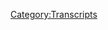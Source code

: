 {{DEFAULTSORT:
    #_TRANSCRIPT_0021:March 9, 2017
}}{{Transcript
    | title         = [[21: March 9, 2017]]
    | caption       = [https://knowledgefight.libsyn.com/knowledge-fight-march-9-2017 Listen to this episode on Libsyn]
    | episodeNumber = [[21: March 9, 2017|21]]
    | length        = 02:16:08
}}

{{MessageBox
    | header     = Warning: Bot Generated Content
    | text       = This transcript was automatically generated by transcription software and likely contains many mistakes and misattributions. Please check the audio for definitive quotes, attribution, and context.
    | image      = N3yvass4myg91.webp
    | imagewidth = 50px
    | id         = warning
}}

{{TranscriptBlock
    | name      = Alex Jones
    | timestamp = 00:00:00.000
    | text      = Andy in Kansas, you're on the air. Thanks for holding. Well, Alex, I'm a first time caller. I'm a huge fan. I love your work.
}}

{{TranscriptBlock
    | name      = Jordan
    | timestamp = 00:00:07.000
    | text      = Hey, everybody, welcome back to knowledge fight. I'm Dan. I'm Jordan. We are a couple of dudes who learned our lesson about white wine and are back to red. Just like sit around and drink wine and have a conversation about Info Wars. What's the twist a twist my friend, okay, is that I know a lot about Infowars and Alex Jones in particular, and I don't know, God damn thing. And therein lies the rub. There's the fun of this show. Guys, we're back. Like I said, we're on the red wine. We're drinking the nice gnarly head. Because as I pointed out, that's what Alex Jones has got
}}

{{TranscriptBlock
    | name      = Jordan
    | timestamp = 00:00:38.000
    | text      = Alex Jones is, is the actual manufacturer of this wine. He's
}}

{{TranscriptBlock
    | name      = Jordan
    | timestamp = 00:00:42.000
    | text      = the champion of the gnarly headed, he puts his head
}}

{{TranscriptBlock
    | name      = Jordan
    | timestamp = 00:00:45.000
    | text      = into smashed grapes. And then they just using the weight of his head. He squeezes it down. Yeah,
}}

{{TranscriptBlock
    | name      = Jordan
    | timestamp = 00:00:51.000
    | text      = that's why his ear itches all the time. Too much great to sit. He's trying to get little pieces of grape skin out. So if you're joining us today, what we're going to be covering is the Thursday, March 9 episode of the Alex Jones Show. We're going to get into the ins and outs, the ups and downs, the worldly gigs and all that. But first, I'd like to give a couple of shout outs to things we will not be covering. All right. From the Thursday episode. It ended with the fourth hour.
}}

{{TranscriptBlock
    | name      = Jordan
    | timestamp = 00:01:21.000
    | text      = Gotta do the fourth hour did not Oh, we
}}

{{TranscriptBlock
    | name      = Jordan
    | timestamp = 00:01:23.000
    | text      = got a special report from our old friend John Rappaport. AKA Batman, Batman came back you did Batman was back from keep it in the shadows. All right. I didn't include it because first of all so many reasons. We were texting about this on Thursday. I was like, I think he's gonna talk about us. And I realized I'm a narcissist,
}}

{{TranscriptBlock
    | name      = Jordan
    | timestamp = 00:01:44.000
    | text      = you Oh yeah. You're we're getting delusions of grandeur here.
}}

{{TranscriptBlock
    | name      = Jordan
    | timestamp = 00:01:47.000
    | text      = But only slight ones because I think if John Rapoport knew about us, he might talk about
}}

{{TranscriptBlock
    | name      = Jordan
    | timestamp = 00:01:54.000
    | text      = it. I think if anybody knew about this, they might talk about
}}

{{TranscriptBlock
    | name      = Jordan
    | timestamp = 00:01:57.000
    | text      = it possibly. Also, he still is not put up that picture. Still, the picture is still on the ground in his man cave. Oh, man. I was hoping that I would turn it on the picture would be up and it'd be like he definitely listens.
}}

{{TranscriptBlock
    | name      = Jordan
    | timestamp = 00:02:13.000
    | text      = Is the is the picture just a younger version? Like are we doing a reverse? Dorian Gray here it's not it's where he gets older and the picture gets younger. No, but he did get a haircut.
}}

{{TranscriptBlock
    | name      = Jordan
    | timestamp = 00:02:26.000
    | text      = Okay, that's unfortunate because you him with really short hair makes it clear like how crazy Muppet googly eyed he is. I have across eyes. So I'm wanting to talk right? With that haircut. He looks ridiculous. Does he still have the giant long as beard? Pretty? Pretty long. Yes. Pretty long school has denture mouth.
}}

{{TranscriptBlock
    | name      = Jordan
    | timestamp = 00:02:45.000
    | text      = So now he looks like shorthaired. Gandalf? Yes, yeah, gotcha.
}}

{{TranscriptBlock
    | name      = Jordan
    | timestamp = 00:02:49.000
    | text      = And his report is all about vaccines. And so we don't need to go into the season. So we will, we will actually have to go into that because that is now the predominant narrative on Alex's show. Just vaccines vaccines in general baby. They're terrible.
}}

{{TranscriptBlock
    | name      = Jordan
    | timestamp = 00:03:05.000
    | text      = They don't they don't just cause autism. They protect you against diseases. And we need to have those otherwise, you know, the pharmaceutical companies won't make the money. This is
}}

{{TranscriptBlock
    | name      = Jordan
    | timestamp = 00:03:15.000
    | text      = slightly different than his take. Oh, it
}}

{{TranscriptBlock
    | name      = Jordan
    | timestamp = 00:03:17.000
    | text      = is. Well, he needs to listen to the show.
}}

{{TranscriptBlock
    | name      = Jordan
    | timestamp = 00:03:22.000
    | text      = You need to listen to the show. For that reason. Rappaport needs to listen to me put up that fucking picture right also a shout out to a band called Portugal man. Never heard of them. No, Alex is furious at them because
}}

{{TranscriptBlock
    | name      = Jordan
    | timestamp = 00:03:34.000
    | text      = just because they they're not American man is that
}}

{{TranscriptBlock
    | name      = Jordan
    | timestamp = 00:03:39.000
    | text      = their music video that they show themselves burning a copy of an Infowars newspaper. That's pretty great. Alex is like, oh, like, you're burning us and all they gotta seek to do it. They got a man who looks like a Sikh. Like, Danny.
}}

{{TranscriptBlock
    | name      = Jordan
    | timestamp = 00:03:54.000
    | text      = I don't know. Was he wearing a hat? Yeah, it was. Okay. Well, that's all I needed to know. Whether or not it was a ball cap or anything where a hat
}}

{{TranscriptBlock
    | name      = Jordan
    | timestamp = 00:04:02.000
    | text      = equals seek. Yeah. And he's like, all the Indians know, I'm awesome. They mob me in the streets. And thank me.
}}

{{TranscriptBlock
    | name      = Jordan
    | timestamp = 00:04:08.000
    | text      = Oh, man. I'm assuming if he did go to India, he would be mobbed in the streets. Sure, for very different reasons.
}}

{{TranscriptBlock
    | name      = Jordan
    | timestamp = 00:04:15.000
    | text      = Absolutely. Also, this is something that needs to be pointed out in the last week. Alex has been going into fucking overdrive. Okay. Almost every day. He's putting out like hour long specials after the episodes. He's putting out late night with Alex. No, sometimes it's him what it's sometimes it's him no no ranting sitting by a fireplace
}}

{{TranscriptBlock
    | name      = Jordan
    | timestamp = 00:04:41.000
    | text      = like FDRs Fireside Chats if FDR were raving fucking lunatic basically.
}}

{{TranscriptBlock
    | name      = Jordan
    | timestamp = 00:04:45.000
    | text      = And also he the
}}

{{TranscriptBlock
    | name      = Jordan
    | timestamp = 00:04:47.000
    | text      = only thing you have to fear is god damn every day. The globalists are everywhere. They're on the march.
}}

{{TranscriptBlock
    | name      = Jordan
    | timestamp = 00:04:54.000
    | text      = Before he was doing Monday through Friday, the three hours the first three hours The Show, and then he'd put out a special to our Sunday show every week. This week, he put out a Saturday show. Well, and I wanted to go over it in this episode, but it's not fucking worth it. It's okay. But it goes back to what I'm telling you about the vaccine shit.
}}

{{TranscriptBlock
    | name      = Jordan
    | timestamp = 00:05:16.000
    | text      = So we're just we're just all on the vaccine train, which there's no other news going on currently. But vaccine.
}}

{{TranscriptBlock
    | name      = Jordan
    | timestamp = 00:05:23.000
    | text      = It's too much news to cover. But it's not news. And it's nothing right. But it's like I listened to the the Saturday episode. And he starts by like cockily showing a vaccine,
}}

{{TranscriptBlock
    | name      = Jordan
    | timestamp = 00:05:37.000
    | text      = just an empty needle like, this is what gave me cancer.
}}

{{TranscriptBlock
    | name      = Jordan
    | timestamp = 00:05:42.000
    | text      = We'll get into his specific theories, because he does go into it in this episode, I believe a little bit, but he is just like, he has an insert from a vaccine. And he's like, look right here in it says he will give you diabetes. And I pulled up the insert and I read it. And it's like, it just has a laundry list of side effects. Right? You know, that could theoretically happen.
}}

{{TranscriptBlock
    | name      = Jordan
    | timestamp = 00:06:05.000
    | text      = Yeah. Is one of them diabetes, it is? Oh,
}}

{{TranscriptBlock
    | name      = Jordan
    | timestamp = 00:06:08.000
    | text      = but then if you do some more research into it, you find that it's basically that's a catch all kind of thing, that there was a discredited study from like the 1960s. Oh, okay.
}}

{{TranscriptBlock
    | name      = Jordan
    | timestamp = 00:06:18.000
    | text      = So it doesn't actually give you diabetes, because that doesn't make a goddamn lick of sense. So it's but there was a dumb study 40 years ago, so
}}

{{TranscriptBlock
    | name      = Jordan
    | timestamp = 00:06:27.000
    | text      = just to be safe they put on there. It might give you diabetes. Yes. Great. My understanding of it fucking fantastic. And everything I can find. That's like peer reviewed. Right? So indicates that that's the case.
}}

{{TranscriptBlock
    | name      = Jordan
    | timestamp = 00:06:39.000
    | text      = Of course. Yeah, that's not even how diabetes works. Nope. Nope. Does he? Does Alex know what diabetes is? I think he
}}

{{TranscriptBlock
    | name      = Jordan
    | timestamp = 00:06:49.000
    | text      = has the broad strokes of it that it has to do with sugar.
}}

{{TranscriptBlock
    | name      = Jordan
    | timestamp = 00:06:53.000
    | text      = I think that's where he's at. But he is afraid of it. So he has a bunker filled with insulin just in case he gets it.
}}

{{TranscriptBlock
    | name      = Jordan
    | timestamp = 00:07:00.000
    | text      = I'll be honest, it couldn't hurt.
}}

{{TranscriptBlock
    | name      = Jordan
    | timestamp = 00:07:04.000
    | text      = There's always doesn't look like he eats well, there's
}}

{{TranscriptBlock
    | name      = Jordan
    | timestamp = 00:07:06.000
    | text      = always use for insulin. I don't know.
}}

{{TranscriptBlock
    | name      = Jordan
    | timestamp = 00:07:10.000
    | text      = But yeah, Zgc that on an episode of doomsday preppers
}}

{{TranscriptBlock
    | name      = Jordan
    | timestamp = 00:07:13.000
    | text      = though, it was something that Rappaport said, Okay, so he's just going buck wild on this shit. And like, I get it. You got to be afraid of something. And a lot of the news that he's pitching is stale in this like, it's looking real bad for Flynn. It's looking real bad for a lot of these dudes. Yeah. Roger stones, probably in some deep trouble.
}}

{{TranscriptBlock
    | name      = Jordan
    | timestamp = 00:07:34.000
    | text      = And Roger Stone and Alex Jones are fucking tight. Our best
}}

{{TranscriptBlock
    | name      = Jordan
    | timestamp = 00:07:38.000
    | text      = friends. Yeah. I don't know if we could pitch that. But it does seem like they hang out.
}}

{{TranscriptBlock
    | name      = Jordan
    | timestamp = 00:07:43.000
    | text      = I did. Finally look up the the tattoo of Nixon. Roger Stone has shoulder blades and wow. Yeah. The thing. Here's the other thing. Do you know what his quote on? It is? I don't remember he. He has this line he uses to pick up girls. I'm the only guy with a dick in front and a dick on back. Jesus. Yeah, right. Don't you want him to explode? classy guy. I don't want him to die. I want just his left leg to spontaneously combust.
}}

{{TranscriptBlock
    | name      = Jordan
    | timestamp = 00:08:12.000
    | text      = I don't even want that. What I want is the pressure to keep rising on him. So he blows himself up. You know, like, oh, man, like not physically. But if you if the strain keeps on him, he's such an angry, angry, racist, horrible person. Yeah, that like under under extreme stress.
}}

{{TranscriptBlock
    | name      = Jordan
    | timestamp = 00:08:30.000
    | text      = Maybe he blows his brains out. Well, no.
}}

{{TranscriptBlock
    | name      = Jordan
    | timestamp = 00:08:33.000
    | text      = I mean, just recently, under all this stress, he ended up accidentally admitting that he talked to wickedly Yeah, that's true. He tweeted that and then deleted it
}}

{{TranscriptBlock
    | name      = Jordan
    | timestamp = 00:08:42.000
    | text      = in the same tweet as you fucking batch.
}}

{{TranscriptBlock
    | name      = Jordan
    | timestamp = 00:08:46.000
    | text      = You dirty. Can't
}}

{{TranscriptBlock
    | name      = Jordan
    | timestamp = 00:08:47.000
    | text      = you ever? Yeah. And what I say although here's the here's what I want to happen. So you remember whenever Hillary and Bill had that, didn't they kill the guy that that narrative? Vince Foster? Right? Yeah, they know that that didn't happen. But if Roger Stone kills himself, oh, how many great books are gonna read about how Trump and Putin assassinated him and Clinton? It's yeah, it's all cars. What of all them too? Yeah, throw them all in the pot, mix it up. And we got some great conspiracy theory, but we got globalists
}}

{{TranscriptBlock
    | name      = Jordan
    | timestamp = 00:09:18.000
    | text      = do eggs. So this episode today is a little bit all over the place. I'll be honest, I'm not going to tell you that there's a coherent episode by any means. Okay. But he has a lot of things that are sort of through lines a little bit. One of them today we're gonna be talking about a bit is race. There's a good bit of race talk.
}}

{{TranscriptBlock
    | name      = Jordan
    | timestamp = 00:09:39.000
    | text      = I do not like it when he talks about race and
}}

{{TranscriptBlock
    | name      = Jordan
    | timestamp = 00:09:43.000
    | text      = just lies. Yeah, but that's sort of the race and lies. He starts out the show with you gives a shout out to our friend Rapoport, right and then goes into an insane rant. that I think immediately it's it's really
}}

{{TranscriptBlock
    | name      = Jordan
    | timestamp = 00:10:02.000
    | text      = good All About Batman not Rapaport. Just Batman. It's,
}}

{{TranscriptBlock
    | name      = Jordan
    | timestamp = 00:10:06.000
    | text      = it's great. And here it is rather poor. It's
}}

{{TranscriptBlock
    | name      = Alex Jones
    | timestamp = 00:10:09.000
    | text      = one of my favorite people to listen to, quite frankly. That's one of the few people I'll actually listen to it like midnight if I'm still up while I'm doing work, but Rob Ford only one volunteer volunteering
}}

{{TranscriptBlock
    | name      = Jordan
    | timestamp = 00:10:22.000
    | text      = that sense I don't know why I'm volunteering. I love Rapoport. I don't know why I'm talking about this. Anyway, he
}}

{{TranscriptBlock
    | name      = Jordan
    | timestamp = 00:10:31.000
    | text      = reminds me of my grandma's dentures.
}}

{{TranscriptBlock
    | name      = Jordan
    | timestamp = 00:10:33.000
    | text      = It's beautiful. She was a sweet woman before she was soft killed by the globalists she
}}

{{TranscriptBlock
    | name      = Jordan
    | timestamp = 00:10:37.000
    | text      = used to come into my bedroom and read to me at night touch me
}}

{{TranscriptBlock
    | name      = Alex Jones
    | timestamp = 00:10:41.000
    | text      = I'm so angry right now that I'm calm that's what's happening whoa she you're not getting the clocking Alex you're getting the very very angry Alex right now so I'm trying to control myself.
}}

{{TranscriptBlock
    | name      = Jordan
    | timestamp = 00:10:55.000
    | text      = When he said that I could not have been more excited. The idea of Alex getting so mad he's calm is fascinating to me.
}}

{{TranscriptBlock
    | name      = Jordan
    | timestamp = 00:11:05.000
    | text      = I'm just excited to know that he thinks his different emotions are a different Alex entirely sure. Oh, I'm angry Alex today. I'm not quacking. Whatever that means. I'm not I'm not broke ass Alex or hobo Jones. Today,
}}

{{TranscriptBlock
    | name      = Jordan
    | timestamp = 00:11:21.000
    | text      = whatever. Whatever. I'm just slightly mad. I turned into a duck. Okay, all right. Quickie, Alex. Here we go.
}}

{{TranscriptBlock
    | name      = Alex Jones
    | timestamp = 00:11:29.000
    | text      = You don't want pissed off? Yes. Because it's so ridiculously obvious that Pope Francis is a horrible demonic anti Christian slug. I
}}

{{TranscriptBlock
    | name      = Jordan
    | timestamp = 00:11:40.000
    | text      = did not see that coming. I did not know that great.
}}

{{TranscriptBlock
    | name      = Alex Jones
    | timestamp = 00:11:43.000
    | text      = Ramos Ramos, one of the biggest TV hosts in the world is an absolute elitist trying to ensure that Latin Americans never get a middle class. I mean, there's so uncool and we have the WikiLeaks we know the social engineering.
}}

{{TranscriptBlock
    | name      = Jordan
    | timestamp = 00:11:59.000
    | text      = I think we should eventually work up a supercut of people being uncool. So I'm cool. You can't sit with me at lunch, because you are a demonic slug.
}}

{{TranscriptBlock
    | name      = Alex Jones
    | timestamp = 00:12:12.000
    | text      = I've studied all these people. I know I'm right. I know Donald Trump actually wants a giant middle class and wants to advance people off of what they stand for not what color they are. Just like Martin Luther King said, I know the ideology I'm promoting is an entire universe different and better than the globalist I know the globalist I feel like social engineering
}}

{{TranscriptBlock
    | name      = Jordan
    | timestamp = 00:12:41.000
    | text      = today that that is not a Martin Luther King Jr. Quote,
}}

{{TranscriptBlock
    | name      = Jordan
    | timestamp = 00:12:43.000
    | text      = I have a dream that one day the globalists will be brought low. I don't I don't I don't I don't believe that MLK ever said that. I don't think he had an anti globalist stance.
}}

{{TranscriptBlock
    | name      = Jordan
    | timestamp = 00:12:53.000
    | text      = I know. It's not on the wiki quotes.
}}

{{TranscriptBlock
    | name      = Jordan
    | timestamp = 00:12:55.000
    | text      = You don't think Wikileaks has documentation on Martin Luther that maybe you don't think you have documentation on him being against these technocrats?
}}

{{TranscriptBlock
    | name      = Jordan
    | timestamp = 00:13:03.000
    | text      = It's been in the white papers Absolutely.
}}

{{TranscriptBlock
    | name      = Alex Jones
    | timestamp = 00:13:05.000
    | text      = Phasing out humanity. I've read four books by Bertrand Russell. I wrote my books by making presents key five read both books. Adolf Hitler wrote what a scumbag. I have read it all. I basically read it all. I've read. He has to
}}

{{TranscriptBlock
    | name      = Jordan
    | timestamp = 00:13:21.000
    | text      = say, Hitler. What a scumbag. What a stinker. You know what? I think he might even be uncool.
}}

{{TranscriptBlock
    | name      = Jordan
    | timestamp = 00:13:27.000
    | text      = Yeah, absolutely. Super uncool.
}}

{{TranscriptBlock
    | name      = Alex Jones
    | timestamp = 00:13:32.000
    | text      = The social engineering books have ever Bernays. I've read the social engineering books of
}}

{{TranscriptBlock
    | name      = Jordan
    | timestamp = 00:13:41.000
    | text      = just make a few else HG Wells.
}}

{{TranscriptBlock
    | name      = Alex Jones
    | timestamp = 00:13:43.000
    | text      = I don't say like I'm bragging. But I realized when I talked to pseudo intellectuals, they might have read one of these. They did their thesis on in college and they walk around. You're like they're all intellectual and lisping and I think wimpy like Sachin Alecia.
}}

{{TranscriptBlock
    | name      = Jordan
    | timestamp = 00:14:02.000
    | text      = I want to caution you here. He's about to lose it. Okay, so just fucking take a sip of wine. Enjoy some good old fashioned screaming excellent. They know how
}}

{{TranscriptBlock
    | name      = Alex Jones
    | timestamp = 00:14:13.000
    | text      = to screw people over. They know how to put out dumbed down ideology that dumbed down populations go along with but it's like given some man who's dying of thirst in the desert, an empty glass and saying Here Here drink that. I just have hospitality. I'm not going to say I'm a perfect person, but I like life. I like hospitality. I like to see people do good. And they see me as a chump you see, because I'm not a sociopath. I'm not a psychopath. I am a primitive snarling caveman. But wait, what? Thank God I'm not one of these modern scumbags ready to screw everybody over. I get fundamentally angry when I read Wikileaks 1000s of pages of it, how they want to make you poor how they want to hurt you. I mean I just did like you mean Buckley one night record late reading like hundreds of pages and he said, he said, My God, he said, How could anyone be this nasty? He's like, look, they're all nasty. Oh, we screwed these people over. Oh, we're gonna rip these people off. Thank God, I want to get these people. I'll tell you point blank, man. I want to get in the ring one of them ago. Here's a battleaxe. I've got one. You want to screw people over? Try it with me. And it's not that I'm claiming I'm the dumbest guy around. But I've got a will and an instinct to absolutely stop their heads in I am sick of scum. I am sick of backstabbing, Phil, I am tired of these people. I want to see the spirit of humanity rise up in the faith. They make a big joke out of the fact that I get to stop the persecution of our species. If you don't have empathy, and you don't metaphysically feel it. It's not just empathy. It's not just you see something happening, you're upset. You can say like, I love that.
}}

{{TranscriptBlock
    | name      = Jordan
    | timestamp = 00:16:02.000
    | text      = To God, I love that segment ends with him screaming about empathy. Yeah. When everything that we've documented over the course of this show has been a glaring lack of empathy. I'm such a
}}

{{TranscriptBlock
    | name      = Jordan
    | timestamp = 00:16:15.000
    | text      = big fan of him revealing weird shit like, sure. I'm a caveman who has no higher intelligence. But at least I'm not a modern scumbag with your cars. And your women.
}}

{{TranscriptBlock
    | name      = Jordan
    | timestamp = 00:16:28.000
    | text      = He's a caveman lawyer.
}}

{{TranscriptBlock
    | name      = Jordan
    | timestamp = 00:16:29.000
    | text      = Yeah. But to be fair, ladies and gentlemen, jury,
}}

{{TranscriptBlock
    | name      = Jordan
    | timestamp = 00:16:34.000
    | text      = I'm no big city, caveman. But to be fair, I think when he says that I'm a caveman. It's it's do you think they're calling him a caveman? I think it's buzz marketing for his bone pills. I think that's what it is. I think that the bone pills have not sold all that well.
}}

{{TranscriptBlock
    | name      = Jordan
    | timestamp = 00:16:51.000
    | text      = Maybe because they're bone pills. And
}}

{{TranscriptBlock
    | name      = Jordan
    | timestamp = 00:16:53.000
    | text      = he's had to now introduce that new anti yeast anti mold product that in the middle of the week, like a douche. I don't know. I think it's I think it's another pill. Okay, but like fun one Infowars douche So, in the middle of
}}

{{TranscriptBlock
    | name      = Jordan
    | timestamp = 00:17:15.000
    | text      = Infowars no vaginas are penciled next here.
}}

{{TranscriptBlock
    | name      = Jordan
    | timestamp = 00:17:18.000
    | text      = In the middle of the week. He's got like all these plates spinning in terms of like, all this Russian stuff is bullshit, right? The Wikileaks new vault seven dump has proved us right on everything, even though the didn't
}}

{{TranscriptBlock
    | name      = Jordan
    | timestamp = 00:17:32.000
    | text      = know no documents that I've seen have anything to do with WikiLeaks, revealing that they want to break you
}}

{{TranscriptBlock
    | name      = Jordan
    | timestamp = 00:17:41.000
    | text      = or the the the idea that these things have been used on civilians, or anything like that. It's it's a leap that you can make. Yeah, but there's no proof
}}

{{TranscriptBlock
    | name      = Jordan
    | timestamp = 00:17:51.000
    | text      = once again, probable, not proven, yes.
}}

{{TranscriptBlock
    | name      = Jordan
    | timestamp = 00:17:54.000
    | text      = But then in the middle of the week amidst all this stuff, where he's like, I'm right, I've been shown to be right and now you gotta listen to everything else I say because I'm right all the time. He spends an hour of his show pitching this new anti yeast anti mold product. He has his weird Doctor Doctor group come in to group because it sounds fake. He comes into that so fake he also looks like a surfboard doctor. Okay, I would describe him as Dr. Mann, Dr. Bro. So he comes in and pitches this new product for an entire hour of the fucking show. It's like,
}}

{{TranscriptBlock
    | name      = Jordan
    | timestamp = 00:18:28.000
    | text      = you're, you're hurting? How do you pitch a product for an hour? Well, they
}}

{{TranscriptBlock
    | name      = Jordan
    | timestamp = 00:18:34.000
    | text      = just repeat a bunch of stuff about how the globalists are putting fungus in the air and shit like that. I
}}

{{TranscriptBlock
    | name      = Jordan
    | timestamp = 00:18:39.000
    | text      = just want them to go full infomercial one time, just be like, hey, is this you? Oh, no, I'm covered in mold. You're gonna need our new pill.
}}

{{TranscriptBlock
    | name      = Jordan
    | timestamp = 00:18:48.000
    | text      = They basically do. Yeah, okay. I mean, it's not far off. He's gone full, like, shill for a product, right? He's broke. We were but he always has been this way too. He's always been a huckster. He's always been like this snake oil salesman. Yeah. And it's never been subtle. Like, even when he just had like, Super Male Vitality and shit. You'd have ads, or he'd have a fake caller on the line. Yeah. Oh, yeah. Talking about how great the product is. That's fantastic. And like, the one that I remember transparent, nonsense. The one that I remember seeing is he was talking to some lady on the phone who was taking super female vitality. And he was like, Yeah, your husband, probably getting tired of you being all over him. I have been rambling.
}}

{{TranscriptBlock
    | name      = Jordan
    | timestamp = 00:19:33.000
    | text      = I don't understand that at all. What? Just that for females to know just allowing Alex Jones to talk to you.
}}

{{TranscriptBlock
    | name      = Jordan
    | timestamp = 00:19:43.000
    | text      = Well, I assume it's a fake call from like one of those services, or a friend of his boom of a call or something like that. It has to be there's it's absurd, or maybe an employee calling from the other room. That poor employee so one of the other narratives that he's pitching pretty hard on this episode is Paul right? I in his health care plan sucks. Right, which we agree. But his his issue is that Rand Paul has a better plan, which is to
}}

{{TranscriptBlock
    | name      = Jordan
    | timestamp = 00:20:11.000
    | text      = just get rid of health care entirely more or less just burn down hospitals. It's a lot like when the Nazis burned all the books, they're like, ah, we can't have this knowledge getting out. Rand Paul wants to make sure that we can't have people surviving. Yes, stuff.
}}

{{TranscriptBlock
    | name      = Jordan
    | timestamp = 00:20:25.000
    | text      = Yeah, his plan is we have the votes to repeal now. So let's do that. And read. Let's figure the rest of it out after Yes. Which is kind of brilliant. Brilliant. No, it's a little bad at this point.
}}

{{TranscriptBlock
    | name      = Jordan
    | timestamp = 00:20:37.000
    | text      = Because you already see how United they are and how quickly they will get a replacement health care bill total. Once they repeal it, right. They'll all agree on something. They'll replace it. It'll take only about a month or so. Not all of the years. Yeah. All of the years, they could have been developing a healthcare plan to compete with Obamacare. They did jack shit. Nope. And then the idea was, fuck it.
}}

{{TranscriptBlock
    | name      = Jordan
    | timestamp = 00:21:03.000
    | text      = And I'm gonna chase down this bill with a photocopier. Yeah. Anyway, here's some thoughts about Paul Ryan. And
}}

{{TranscriptBlock
    | name      = Jordan
    | timestamp = 00:21:11.000
    | text      = has anybody done like, SNL is probably done like a Rand Paul Ryan sketch right there, where it's like to face it, they split them in half, and they just argue with each other.
}}

{{TranscriptBlock
    | name      = Jordan
    | timestamp = 00:21:22.000
    | text      = I think that's in med TV territory. That
}}

{{TranscriptBlock
    | name      = Jordan
    | timestamp = 00:21:23.000
    | text      = is that you're right.
}}

{{TranscriptBlock
    | name      = Alex Jones
    | timestamp = 00:21:26.000
    | text      = And then you look at the Paul Ryan first. We have video, Paul Ryan did a multi hour presentation today, where he went out with a TV and some graphics and lied to the American people. I watched part of it. I got a printout of what he said, This is the best deal. This is a lot better than Obamacare. No, Rand Paul has pointed out that this is a horrible deal. You're trying to deceive the president and getting behind it. And I'm glad to say Paul Ryan. We have the votes to repeal the whole stinky thing, then we can do something else we want. We're not sure we want Republicans scraping version. Are there some good parts? Is it better than Obamacare? Yes. But it's not what Congress got sent there to do. And it's worse than what a repeal is. So you're not gonna get it out of the monster. You're not gonna get it you sociopathic con man, you're not better than us. We say, You face a foul, and you will fall.
}}

{{TranscriptBlock
    | name      = Jordan
    | timestamp = 00:22:16.000
    | text      = So that that's some
}}

{{TranscriptBlock
    | name      = Jordan
    | timestamp = 00:22:18.000
    | text      = good shit right there. We can see if we could harness just this righteous anger for one second, like we use him. And then we kick them back again. But that is exactly what I want Chuck Schumer to go on TV and say,
}}

{{TranscriptBlock
    | name      = Jordan
    | timestamp = 00:22:32.000
    | text      = I don't know. I feel word for word. I feel like the blowback from yelling like that is pretty damaging. It ruins your credibility. Well,
}}

{{TranscriptBlock
    | name      = Jordan
    | timestamp = 00:22:39.000
    | text      = Chuck Schumer's a pile of shit, too. So I just want to say he needs to fucking sacrifice himself, lay him out so that all of us can live.
}}

{{TranscriptBlock
    | name      = Jordan
    | timestamp = 00:22:48.000
    | text      = I don't I don't wholly disagree with it. But you can see what made Alex the most mad. And when he was screaming about there is you think you're better than us. Yeah, this keeps coming back to this theme that Alex has this projection that he's putting on people that like, you know, you you're out there you fake intellectuals lisping and you've read one of these books, I've read them all. You think you're better than me? Paul Ryan coming out with your health care plan? Do you think you're better than us? He has a massive inferiority complex as he will should people, right? Because he's inferior. People. Rightfully been mocking him and ignoring him for 20 years on the air. That's true. So I would be pissed about that, too. But what he doesn't realize is that people who actually listen and engage with what he's talking about, they're the ones who mock him with the most evidence like you and me. I have studied him extensively. And I think he's a lunatic.
}}

{{TranscriptBlock
    | name      = Jordan
    | timestamp = 00:23:37.000
    | text      = He is absolutely a lunatic. I do like how he very nearly like a couple of times, he was really close to saying, This isn't better than Obamacare. And he just can't do it. But I can't bring himself to say they thought of a plan that is even worse than the garbage plan. We hate so much. Well, I
}}

{{TranscriptBlock
    | name      = Jordan
    | timestamp = 00:23:56.000
    | text      = think that if he did slip and say it, it wouldn't be like outside of his philosophy, because if he said it's worse than Obamacare, you could easily cover that and be like, I expect more out of this right. Whereas Obamacare, we knew it was going to be us getting fucked, right? Whereas this, this shouldn't be great. This is worse. It is worse. It's like being told to get an ice cream and you get a boot in your ass. Whereas your
}}

{{TranscriptBlock
    | name      = Jordan
    | timestamp = 00:24:21.000
    | text      = your your you've gone too far. I don't think he's ever said that. I think you just made that up right there.
}}

{{TranscriptBlock
    | name      = Jordan
    | timestamp = 00:24:27.000
    | text      = I was trying to come up with an Alex Jonesy and metaphor.
}}

{{TranscriptBlock
    | name      = Jordan
    | timestamp = 00:24:29.000
    | text      = Exactly. And you fucking nailed it, which is the concerning part here. So
}}

{{TranscriptBlock
    | name      = Jordan
    | timestamp = 00:24:33.000
    | text      = the rest of this clip is where Alex does one of his big things, which is claim that someone who he disagrees with is an enemy of the people.
}}

{{TranscriptBlock
    | name      = Alex Jones
    | timestamp = 00:24:45.000
    | text      = come second, these con men tired
}}

{{TranscriptBlock
    | name      = Alex Jones
    | timestamp = 00:24:54.000
    | text      = I pray for the Congress. He's a bigger enemy of Hillary Clinton. He is the enemy of the American people. So all Ryan
}}

{{TranscriptBlock
    | name      = Jordan
    | timestamp = 00:25:02.000
    | text      = Yep. Right? You know, Paul Ryan is absolutely an enemy of the American people.
}}

{{TranscriptBlock
    | name      = Jordan
    | timestamp = 00:25:09.000
    | text      = He is no, he's, I don't want I don't want you to say that because I don't like that phrasing. I really think that labeling people, the enemy of the people and stuff like that is a really dangerous thing to do. It's very much what authoritarian dictators do it now,
}}

{{TranscriptBlock
    | name      = Jordan
    | timestamp = 00:25:22.000
    | text      = but also if you're doing something that is going to lead to the deaths of 1000s upon 1000s upon 1000s of people. Yeah, I do feel like you are an enemy of those people. I think you I think, look, I think Ganga Khan was never on the people side. Some people he was on some people sighs family side. Yeah, exactly. But like,
}}

{{TranscriptBlock
    | name      = Jordan
    | timestamp = 00:25:44.000
    | text      = I think that there's ways that you can express that without using that verbiage. I know, it's a fine point to make. But I think that in the in the same way that when Trump says that the fake media is an enemy of the people, you can get into this, this place where it's really extreme other end. Yeah,
}}

{{TranscriptBlock
    | name      = Jordan
    | timestamp = 00:25:58.000
    | text      = and I don't like that. I'm gonna go no, I'm gonna stick to my guns here. Fake media is not the enemy of the people, because fake media is not murdering 1000s upon 1000s of people fair. And what Paul Ryan is doing Make no mistake is murder. All right, it's legitimate. I do believe that it is 100% murder we can agree is sentencing 1000s upon 1000s of people to death
}}

{{TranscriptBlock
    | name      = Jordan
    | timestamp = 00:26:23.000
    | text      = for tax cuts, we can agree on the substance of it and agree to disagree on the language aspect of it. Yes. But I think the more important thing that I want to bring up is that Alex Jones always talks about how people call other people racist in a manipulative trick to gain power over them.
}}

{{TranscriptBlock
    | name      = Jordan
    | timestamp = 00:26:41.000
    | text      = And then he calls people the enemy of the American people in order to gain power over
}}

{{TranscriptBlock
    | name      = Jordan
    | timestamp = 00:26:46.000
    | text      = them. Yes. So I just want to take a moment to point out that hypocrisy, which I think is probably more important than my little scribble about, I don't like verbiage I don't like that. That use of same sentiment, the words you don't like, yeah, enemy Ising people is really bad. And that's something that Alex does a lot. Another thing that he does a lot is illustrated in this next clip, where he pretends that his own blog is the news. Let's get
}}

{{TranscriptBlock
    | name      = Alex Jones
    | timestamp = 00:27:12.000
    | text      = to the Internet censorship and the internet kill switch, especially going into place but it's also happening in the real world. internet kill switch activated in slow motion. That's report up on infowars.com The real
}}

{{TranscriptBlock
    | name      = Jordan
    | timestamp = 00:27:24.000
    | text      = world kill switch? Sure, yeah.
}}

{{TranscriptBlock
    | name      = Jordan
    | timestamp = 00:27:26.000
    | text      = It just ends the real world.
}}

{{TranscriptBlock
    | name      = Jordan
    | timestamp = 00:27:27.000
    | text      = Yeah, the show. It's been on too long. Yeah. But he you see that he's like, it's in the news itself on infowars.com. You're not the news. You don't source anything. There have been repeated instances of people sending you prank messages that you end up reporting as the news,
}}

{{TranscriptBlock
    | name      = Jordan
    | timestamp = 00:27:45.000
    | text      = which is fantastic that you can just DM Infowars and lie to them and they'll be like, I'll put it up. Put it up now. Well,
}}

{{TranscriptBlock
    | name      = Jordan
    | timestamp = 00:27:53.000
    | text      = Joseph Watson's DMS were open. Yeah. For multiple scam things. It ruins all of your credibility. So when you're reporting something and no one else is, there's a reason. It's because you don't have journalistic ethics. You don't have an editorial process. So you just put up wacky bullshit. Yeah.
}}

{{TranscriptBlock
    | name      = Jordan
    | timestamp = 00:28:13.000
    | text      = Well, I mean, it is something that's repeatedly sourced from his sources
}}

{{TranscriptBlock
    | name      = Jordan
    | timestamp = 00:28:21.000
    | text      = for or from himself,
}}

{{TranscriptBlock
    | name      = Jordan
    | timestamp = 00:28:21.000
    | text      = who have never revealed themselves ever other than Roger Stone.
}}

{{TranscriptBlock
    | name      = Jordan
    | timestamp = 00:28:26.000
    | text      = And I guess, Steve, Dr. Steve polygenic. Dr. Sandy Yep.
}}

{{TranscriptBlock
    | name      = Jordan
    | timestamp = 00:28:32.000
    | text      = And Jesse James, who is an author who is a Nazi
}}

{{TranscriptBlock
    | name      = Jordan
    | timestamp = 00:28:35.000
    | text      = who may or may not be let's say, let's walk that back.
}}

{{TranscriptBlock
    | name      = Jordan
    | timestamp = 00:28:38.000
    | text      = If we ate ball at all signs point to
}}

{{TranscriptBlock
    | name      = Jordan
    | timestamp = 00:28:41.000
    | text      = yes, I believe that it's the coat. Anyway, this next clip, let's see what do we got going on here? Just some just some nice for your tactics about liberalism. And we managed to get Islamophobia, misogyny and transphobia all in one clip that lasts maybe 45 seconds he successfully pulled off the triple deke. Yeah, he did. It's impressive. In a very hateable way,
}}

{{TranscriptBlock
    | name      = Alex Jones
    | timestamp = 00:29:06.000
    | text      = woman gender studies degrees up 300% And you learn when you take these classes, how to hate men how to hate yourself or how to roll over to Islam though because door 40 is bad but the guy is gonna cut your genitals off that's Islam that's okay. BBC presenter given warning after saying transgender people can never be real women Yeah, they don't have wounds they're not real women who want identify as that you feel like that Hey, knock yourself out. Didn't hurt me. I don't hate you. But don't then try to go teach kids and recruit.
}}

{{TranscriptBlock
    | name      = Jordan
    | timestamp = 00:29:39.000
    | text      = So that's that's not how anything works. That's
}}

{{TranscriptBlock
    | name      = Jordan
    | timestamp = 00:29:42.000
    | text      = incredibly stupid. I don't think anybody is recruiting people as much as they are nurturing feelings that are already exist in some people or making it okay for people who are already trans at a very young age. Yeah, not feel like they're a fucking weirdo. Yeah, all So, hey, let's take a step back. A womb does not make you a woman.
}}

{{TranscriptBlock
    | name      = Jordan
    | timestamp = 00:30:04.000
    | text      = Well, I think as we all know, women who have gone through the change of life, yeah, are no longer women. Yeah, I think that's just a fact. Everybody knows that if you're barren, you're no longer a woman. Absolutely not. That's just how we teach kids. No, absolutely. You shouldn't teach them how to get rid of their wombs by aging or having
}}

{{TranscriptBlock
    | name      = Jordan
    | timestamp = 00:30:23.000
    | text      = cancer or organs taken out, you know, like these things happen. And it's absurd to say that that is the root of what being a woman is. It takes saying it's
}}

{{TranscriptBlock
    | name      = Jordan
    | timestamp = 00:30:36.000
    | text      = more dates for turning women into baby factories as opposed to people. That's That's what he's that's what he's ultimately kind of. It is not that women have any agency at all on their own. No, they are just baby factories. They're there to push out kids and be quiet.
}}

{{TranscriptBlock
    | name      = Jordan
    | timestamp = 00:30:53.000
    | text      = Yes. And I don't think any. We're getting things lost in the shuffle. But I also don't think that women's studies classes teach you
}}

{{TranscriptBlock
    | name      = Jordan
    | timestamp = 00:31:02.000
    | text      = to hate men to hate yourself and roll over to roll over to Islam. Yeah, that'd be a very sharp pivot for your gender studies class. Yeah. All right, guys, we just read the collected works of Gloria Steinem. Now we're going to stop, drop and roll anytime an Islamic man walks into the room if you want, that's what they that's what he's talking about, right?
}}

{{TranscriptBlock
    | name      = Jordan
    | timestamp = 00:31:23.000
    | text      = Well, like 101 Is that like, just feminist theory? And you know, maybe you look at some Georgia O'Keeffe paintings. That's okay. Your
}}

{{TranscriptBlock
    | name      = Jordan
    | timestamp = 00:31:32.000
    | text      = understanding of Gender Studies is now very suspect as well, that's that's what I was looking at your
}}

{{TranscriptBlock
    | name      = Jordan
    | timestamp = 00:31:40.000
    | text      = second level, all right level is just be cool with Muslims cutting off your clitoris. Right? That's what it is. That's what the studies are.
}}

{{TranscriptBlock
    | name      = Jordan
    | timestamp = 00:31:49.000
    | text      = Ah, man, that's, that's a solid program.
}}

{{TranscriptBlock
    | name      = Jordan
    | timestamp = 00:31:53.000
    | text      = You mock me, but I was presenting it as a dumb idea. But you much like Alex, you gotta take what I'm saying and content. Okay. I'm sorry. I'm sorry. Yeah, absolutely. Is not any of that. And Alex is really fucking dumb.
}}

{{TranscriptBlock
    | name      = Jordan
    | timestamp = 00:32:05.000
    | text      = Our next show, we wind up pulling clips from our own show and making fun of ourselves. So that's what that'd be. Yeah,
}}

{{TranscriptBlock
    | name      = Jordan
    | timestamp = 00:32:11.000
    | text      = that'd be an insane bottle. The thing though, I think is important is that he's never really been to college. So he's never been to college. He went to junior college for a little bit and dropped out. So I mean, he's never really experienced what real colleges are like, he's never. I mean, his kids aren't old enough to be in college at this point. I don't think he has any real world experience with what campuses are. He just reads fear propaganda, about liberalism taking over colleges. He clearly doesn't read articles that he talks about. So he just sees like, campus activism and he thinks that it's terrorism. It's it's completely insane. It he's,
}}

{{TranscriptBlock
    | name      = Jordan
    | timestamp = 00:32:50.000
    | text      = you know that he's living
}}

{{TranscriptBlock
    | name      = Jordan
    | timestamp = 00:32:51.000
    | text      = in a bubble,
}}

{{TranscriptBlock
    | name      = Jordan
    | timestamp = 00:32:52.000
    | text      = you, you actually do make a really, really good point there. And that even though he lives in Austin, near multiple college campuses, the only way he gets that information is through that, that the hometown, like, oh, we sent our kids to college and they came back gay. You know, that kind of propaganda that you see in shitty small towns,
}}

{{TranscriptBlock
    | name      = Jordan
    | timestamp = 00:33:19.000
    | text      = Breitbart articles and drudge to write like, that's his, that's his glimpse into the world and it's tragically flawed. Yeah, the window he's looking out is covered in dirt. And he doesn't realize he's not getting a view of the landscape.
}}

{{TranscriptBlock
    | name      = Jordan
    | timestamp = 00:33:33.000
    | text      = That's very poetic. Thank
}}

{{TranscriptBlock
    | name      = Jordan
    | timestamp = 00:33:34.000
    | text      = you very much a perfect metaphor. This is what happens when we have red wine instead of white. White wine sucks much more
}}

{{TranscriptBlock
    | name      = Jordan
    | timestamp = 00:33:40.000
    | text      = focused much more poetic. Yeah, that's what we that's what we've discovered about our different alcohols.
}}

{{TranscriptBlock
    | name      = Jordan
    | timestamp = 00:33:45.000
    | text      = Speaking about focus, Alex Jones has laser focus on some targets. All right, and this episode, one of them wants to take down fucking Bill Gates, because he's a eugenicist okay and evil and wants to kill all the third world populations with vaccines?
}}

{{TranscriptBlock
    | name      = Jordan
    | timestamp = 00:34:00.000
    | text      = That is, that's a that's a supervillain plan from a movie. Yeah,
}}

{{TranscriptBlock
    | name      = Jordan
    | timestamp = 00:34:05.000
    | text      = absolutely. And Alex believes it's real. Okay. It's insane.
}}

{{TranscriptBlock
    | name      = Jordan
    | timestamp = 00:34:10.000
    | text      = What a fascinating world to live in. Everything is a movie plot.
}}

{{TranscriptBlock
    | name      = Jordan
    | timestamp = 00:34:14.000
    | text      = Well, back when I used to sort of be a little bit more credulous if I'm using that in the right way of conspiracy theories, I would read conspiracy theories, and sort of, I didn't believe them, but I would sort of entertain them more. One of my big reasons for it is like, what I'm doing is essentially making the world more interesting. Yeah. Because if I don't really believe this, but I entertained the premise as a possibility. Then it you know, it's not that I'm just going to work every day and live in my life. Yes, it's that there's a there's a, a hidden enemy behind every door. Absolutely. And there is like a superhero movie narrative going on behind the scenes.
}}

{{TranscriptBlock
    | name      = Jordan
    | timestamp = 00:34:50.000
    | text      = It's like, it's like when you were seven. And you were like, You know what, I'm actually a secret ninja, and I'm just waiting for the opportunity to show my skills.
}}

{{TranscriptBlock
    | name      = Jordan
    | timestamp = 00:34:57.000
    | text      = That was Alex for the last 18 years. Yeah, yeah. Yeah, yeah, basically. And I
}}

{{TranscriptBlock
    | name      = Jordan
    | timestamp = 00:35:02.000
    | text      = like the movie surf ninjas. Alex really loved the movie surf ninjas.
}}

{{TranscriptBlock
    | name      = Jordan
    | timestamp = 00:35:07.000
    | text      = It's not a bad movie. It's
}}

{{TranscriptBlock
    | name      = Jordan
    | timestamp = 00:35:08.000
    | text      = not a bad movie. Good movie. It's one of Leslie Nielsen's last movies. It may have been his actual last movie
}}

{{TranscriptBlock
    | name      = Jordan
    | timestamp = 00:35:14.000
    | text      = rest in peace. Yeah, guy who was great for a bit about his act got sort of stale. But look, we're not here to shoot on Leslie Nielsen. I do want to I do want to say that like coming out the other end of that sort of dabbling and conspiracies. I'm much more comfortable now than I was then.
}}

{{TranscriptBlock
    | name      = Jordan
    | timestamp = 00:35:31.000
    | text      = It is, it's interesting to me how that is, the sensible idea behind it is that you're making the world more interesting. To me that is saying that fake order is more interesting than real chaos. Sure, because the world is immensely interesting, if you just see how none of it makes any goddamn sense. And everybody's just randomly flying through everything. Instead of instead of being, you know, a safe atom, you are a radioactive isotope exploding all over the place. No, that
}}

{{TranscriptBlock
    | name      = Jordan
    | timestamp = 00:36:05.000
    | text      = is that you hit the nail on the head, there it is. A false sense of order is more comfortable. Yeah. Then accepting that there are tons of chaotic entities in the world that all have their own interests, and they're rubbing into each other over and over again. Yeah. And sometimes alliances are made sometimes conflicts breakout. But at the end of the day, it's not some crazy crypto group that is pulling
}}

{{TranscriptBlock
    | name      = Jordan
    | timestamp = 00:36:30.000
    | text      = all the strings. It's more it's, it's somehow more comforting to think that there's an alien civilization that can shoot an asteroid at you. Yes. Then think, at any point in time for no reason, with nobody at fault. The world just might explode, because that's how asteroids work. Yeah, like they're a bunch of Near Earth Objects. Maybe one of them just lands on Earth some time. It's, it's chaos to think, you know, there's no rhyme or reason for it. That's just the universe we live in. Instead of, there's always somebody after us.
}}

{{TranscriptBlock
    | name      = Jordan
    | timestamp = 00:37:01.000
    | text      = Well, rejecting chaos. And randomness gives you a sense of power, in some ways. Okay. Because at least everything that happens isn't just the with the will of complete coincidence and randomness. Yeah. That you create God that yeah, it gives you some sense of power over your own destiny. But then on top of that these particular version that Alex sells, like with the globalists, and with all this worldwide, con job that's going on, it's a sense of having some power, but it's contained within complete powerlessness. Yeah. So it's it's very paradox that
}}

{{TranscriptBlock
    | name      = Jordan
    | timestamp = 00:37:38.000
    | text      = you are always the victim of everybody else, yet, at least you're aware that everybody else is after
}}

{{TranscriptBlock
    | name      = Jordan
    | timestamp = 00:37:44.000
    | text      = you. Yeah. And because you're aware, you get to yell at everyone else who's stupid because they're a victim. Yeah. But anyway, Bill Gates is
}}

{{TranscriptBlock
    | name      = Jordan
    | timestamp = 00:37:50.000
    | text      = victim blaming on a large scale. Yeah. And it's an infinitely large scale.
}}

{{TranscriptBlock
    | name      = Jordan
    | timestamp = 00:37:55.000
    | text      = It's incredibly sad. But Bill Gates, trying to kill us Bill Gates
}}

{{TranscriptBlock
    | name      = Jordan
    | timestamp = 00:37:59.000
    | text      = trying to kill us with vaccines.
}}

{{TranscriptBlock
    | name      = Alex Jones
    | timestamp = 00:38:02.000
    | text      = And they can now look at humanity is already overpowering the AI. We're already overpowering their best mind control their chemicals or biologicals, their radiological, super weaponized stuff. large segments of the public are basically resistant or becoming immune to it. And then the globalist now see the rise of the next level of resistance and they're already evacuating many of them because again, the ones in charge are so cowardly so wicked so evil that they now understand there's a good chance they're gonna lose so they're already moving to phase two armored readouts emergency escape ships, underground bunkers I mean big facilities understanding that they may have to have a stage nuclear war bio weapon release it's gonna be bio like Bill Gates said to wipe us out the problem is if you don't get all of us we're going to get you because then the gloves are off because you're going to release this stuff and act like terrorists did it Bill Yeah, you
}}

{{TranscriptBlock
    | name      = Jordan
    | timestamp = 00:39:00.000
    | text      = are that's how I would do it.
}}

{{TranscriptBlock
    | name      = Alex Jones
    | timestamp = 00:39:03.000
    | text      = Bill Gates his wife last year gave a speech in Germany she said if you don't stop talking about this those of you conspiracy theorists saying we're trying to reduce population we're gonna a lot of people are gonna die people than the word went out well did you get that threatened like I got the threat would you didn't what you just think like we don't know how dangerous it is to go up against you go. Oh, my God. You threatened us. Oh my gosh, I'm I'm gonna run away scared now. They think we're stupid. They keep going. Shell out to us back off or we'll get you. And it's like, shout out to killing everybody. Shout out to jumping in. In bed with a bunch of demons. Hell no.
}}

{{TranscriptBlock
    | name      = Jordan
    | timestamp = 00:39:40.000
    | text      = So yeah, that's, that's fun. What do you got there? What did you take?
}}

{{TranscriptBlock
    | name      = Jordan
    | timestamp = 00:39:45.000
    | text      = I like I like how you said we're already overcoming AI, as if, as if AI is not improving. Like he thinks AI has already reached the top and we're finally or I saw
}}

{{TranscriptBlock
    | name      = Jordan
    | timestamp = 00:39:59.000
    | text      = that movie. saw that movie AI shit. We overcame that movie
}}

{{TranscriptBlock
    | name      = Jordan
    | timestamp = 00:40:02.000
    | text      = I saw Bicentennial Man Haley
}}

{{TranscriptBlock
    | name      = Jordan
    | timestamp = 00:40:04.000
    | text      = Joel Osment coward and a globalist. Yeah but are
}}

{{TranscriptBlock
    | name      = Jordan
    | timestamp = 00:40:09.000
    | text      = resistant to it whenever he's talking about diseases and shit, does he think that's how diseases disappeared? Not vaccines, probably like we're all just immune to smallpox now,
}}

{{TranscriptBlock
    | name      = Jordan
    | timestamp = 00:40:19.000
    | text      = you just took enough weird new Tropix that he sells, right? You're fine with smallpox.
}}

{{TranscriptBlock
    | name      = Jordan
    | timestamp = 00:40:24.000
    | text      = As we all know, smallpox begins in the bones, just a more bone pills.
}}

{{TranscriptBlock
    | name      = Jordan
    | timestamp = 00:40:28.000
    | text      = 100% 100%. So anyway, at the end there, too, he's talking about Melinda Gates giving a speech.
}}

{{TranscriptBlock
    | name      = Jordan
    | timestamp = 00:40:34.000
    | text      = If you don't stop talking, all of you will die. A lot of
}}

{{TranscriptBlock
    | name      = Jordan
    | timestamp = 00:40:37.000
    | text      = people will die. That's an interesting
}}

{{TranscriptBlock
    | name      = Jordan
    | timestamp = 00:40:39.000
    | text      = little interesting threat.
}}

{{TranscriptBlock
    | name      = Jordan
    | timestamp = 00:40:41.000
    | text      = I looked up that speech. I bet she
}}

{{TranscriptBlock
    | name      = Jordan
    | timestamp = 00:40:43.000
    | text      = said that word for word.
}}

{{TranscriptBlock
    | name      = Jordan
    | timestamp = 00:40:44.000
    | text      = Totally. Alex was really good at quoting. Nope, did not say that. What she said was essentially, that all of these people who are spreading these conspiracies and all this negative talk about vaccines, the end effect of it is people dying. Yep. Because if a lot of if enough people get on this anti vaccine train and outlaw vaccines or something along those lines, yep. populations will die. Yeah, you want to introduce ancient diseases back to our
}}

{{TranscriptBlock
    | name      = Jordan
    | timestamp = 00:41:15.000
    | text      = modern day. You guys. You guys remember how all your friends didn't die of smallpox or the plague? Yeah, yeah. Now there will now they will.
}}

{{TranscriptBlock
    | name      = Jordan
    | timestamp = 00:41:23.000
    | text      = So that's not a threat. It's yeah, there is real consequences to
}}

{{TranscriptBlock
    | name      = Jordan
    | timestamp = 00:41:29.000
    | text      = it's a warning. Yeah. And it's also kind of a it's also kind of a threat. Well, not really, because not not from her. Right. She's pointing out you this is a threat. They are threatening human beings. Right. It's more like she's telling you you're the threat, as opposed to she is to you.
}}

{{TranscriptBlock
    | name      = Jordan
    | timestamp = 00:41:46.000
    | text      = Yes, she is. So it's wild.
}}

{{TranscriptBlock
    | name      = Jordan
    | timestamp = 00:41:49.000
    | text      = Also, why would that threat make any sense? If you don't stop talking? All of you will or a lot of you will die? Yeah. Why is that? How does that make sense as a threat to him? Shut
}}

{{TranscriptBlock
    | name      = Jordan
    | timestamp = 00:42:01.000
    | text      = your mouth conspiracy theorist. Give you? Is it herblock? Yeah.
}}

{{TranscriptBlock
    | name      = Jordan
    | timestamp = 00:42:05.000
    | text      = Are she saying that they're going to give you vaccines, I guess. But isn't that the whole thing that he's saying they're going to do anyways? I don't know. So if you see there as don't stop talking about the vaccines, we're going to give you a blow. We're going to give you vaccines.
}}

{{TranscriptBlock
    | name      = Jordan
    | timestamp = 00:42:24.000
    | text      = Just Melinda Gates out in the tree outside Alex Jones's house with a flow gun. Yeah, that's what
}}

{{TranscriptBlock
    | name      = Jordan
    | timestamp = 00:42:30.000
    | text      = he does her own wet work. That's what we know about Melinda Gates. There's one thing we know about Melinda Gates, she gets her hands dirty, wet work,
}}

{{TranscriptBlock
    | name      = Jordan
    | timestamp = 00:42:37.000
    | text      = super female vitality. So like, What the fuck? It's like the premise that Bill Gates wants to kill people off with vaccines is flawed. The premise
}}

{{TranscriptBlock
    | name      = Jordan
    | timestamp = 00:42:53.000
    | text      = just flood the premise it has it has some good points to it. Well, no, a few flaws though.
}}

{{TranscriptBlock
    | name      = Jordan
    | timestamp = 00:42:59.000
    | text      = It's one of those things we'll get we'll cover it more in depth in another episode. I just don't think we have the bandwidth to do it today. Like in terms of that, but because I do think that the critique of him is built on not the craziest foundation. It's wrong. Oh,
}}

{{TranscriptBlock
    | name      = Jordan
    | timestamp = 00:43:14.000
    | text      = we're gonna get into that. No, no, not now. No.
}}

{{TranscriptBlock
    | name      = Jordan
    | timestamp = 00:43:18.000
    | text      = That's not as wrong as a lot of other is other theories. You know, whenever Well,
}}

{{TranscriptBlock
    | name      = Jordan
    | timestamp = 00:43:22.000
    | text      = since we are paid by Soros, he did tell us to go after other billionaires, right. That's just how that works. You gave us our marching orders. It's
}}

{{TranscriptBlock
    | name      = Jordan
    | timestamp = 00:43:30.000
    | text      = in the contract, which you can find on college right.com, which isn't a real website.
}}

{{TranscriptBlock
    | name      = Jordan
    | timestamp = 00:43:35.000
    | text      = We will we will syndicate the show at no cost to you. Yep.
}}

{{TranscriptBlock
    | name      = Jordan
    | timestamp = 00:43:39.000
    | text      = Again, you can find Alex Jones as affiliate contract on his website. Not a good deal. But like what I'm getting at is like in terms of the theories that he has, there are ones that I'm like, I don't know how you came up with that. And then there's ones where like, I can see what you're misinterpreting right and I'm saying that this bill gates one is that camp gosh, I can see why you are misunderstanding this. Not like Cole cloth. Yeah, but the thing about Melinda Gates is whole cloth just making it Yeah, he very clearly many totally has to know he's lying about that. He has to know that he's misrepresenting it. I think this comes back to another like one of our times we
}}

{{TranscriptBlock
    | name      = Jordan
    | timestamp = 00:44:21.000
    | text      = disagree on whether or not he's intentionally lying or
}}

{{TranscriptBlock
    | name      = Jordan
    | timestamp = 00:44:24.000
    | text      = just stupid. I think my feeling on it is a lot of
}}

{{TranscriptBlock
    | name      = Jordan
    | timestamp = 00:44:27.000
    | text      = paranoid because that that quote from her if you are a complete and utter paranoid lunatic, you could interpret that as a threat. I could definitely see that a because here's the thing that he is always thinking. They are talking about me and they always they exist. Exactly. Yeah, exactly. They are always talking to me. Yeah, Melinda Gates. The speech is not to anti vaxxers It's to Alex Jones. Yeah. So when he when she says anything that involves Have a subject and then a clause that involves the consequences. The consequences are always drawn to him
}}

{{TranscriptBlock
    | name      = Jordan
    | timestamp = 00:45:08.000
    | text      = directly to Emmerich Jones. directly to that man.
}}

{{TranscriptBlock
    | name      = Jordan
    | timestamp = 00:45:13.000
    | text      = Yeah, so I can see him not lying purposefully on this one.
}}

{{TranscriptBlock
    | name      = Jordan
    | timestamp = 00:45:17.000
    | text      = It's possible you make a decent point. Oh, well, who cares? Thank you. Anyway,
}}

{{TranscriptBlock
    | name      = Jordan
    | timestamp = 00:45:21.000
    | text      = thank you very much, ladies and gentlemen,
}}

{{TranscriptBlock
    | name      = Jordan
    | timestamp = 00:45:23.000
    | text      = lest you think that Alex Jones is really only interested in talking about you know, philanthropist women. No, that's not the case. He also wants to talk about pop culture of celebrity women. Oh, great.
}}

{{TranscriptBlock
    | name      = Jordan
    | timestamp = 00:45:36.000
    | text      = So that's always a good. That's always a good section of this dumb show. Here's the
}}

{{TranscriptBlock
    | name      = Jordan
    | timestamp = 00:45:41.000
    | text      = part of the show where Alex Jones talks a little bit and maybe a little bit out of school, maybe a little bit inaccurate.
}}

{{TranscriptBlock
    | name      = Jordan
    | timestamp = 00:45:49.000
    | text      = I don't know. Okay, about that about Sandra Bullock being a Nazi. It is not it is
}}

{{TranscriptBlock
    | name      = Jordan
    | timestamp = 00:45:53.000
    | text      = about our old friend Katy Perry. Oh,
}}

{{TranscriptBlock
    | name      = Alex Jones
    | timestamp = 00:45:55.000
    | text      = and look at this. Nuns go to war with Katy Perry.
}}

{{TranscriptBlock
    | name      = Jordan
    | timestamp = 00:46:00.000
    | text      = Over witchcraft.
}}

{{TranscriptBlock
    | name      = Jordan
    | timestamp = 00:46:03.000
    | text      = I just got a great image in my head. So I just saw an ancient battlefield with nuns carrying shields and swords, and Katy Perry dressed as a Valkyrie from one of her dumb videos just standing there. Oh, man, I want to see that movie. That'd be great movie. It'd be great movie better than AI Katy Perry versus nuns.
}}

{{TranscriptBlock
    | name      = Jordan
    | timestamp = 00:46:24.000
    | text      = But you know, that story is about No, she wanted to buy like an old nunnery. She wanted to buy like this, this Nunnery in LA. And they said because of some of her dubious religious past, they don't want to sell it to her. Okay. And so there's a conflict going on about that.
}}

{{TranscriptBlock
    | name      = Jordan
    | timestamp = 00:46:44.000
    | text      = Oh, so it's just like a property dispute? Basically, they are the nuns still living in the nunnery? I don't know. Is it just an empty building? I don't know all the details on do the nuns need to have one final dance off in order to pay off the mortgage on the you're talking? No, Katy Perry can't take it. You're talking about Golan Globus. I am absolutely talking about that. No, no talent show.
}}

{{TranscriptBlock
    | name      = Jordan
    | timestamp = 00:47:09.000
    | text      = I don't nothing. I don't know if they still live there. Or if it's abandoned, but it is still owned by the Archdiocese or whatever, so that you'd be buying it from them. And there's a conflict about it. Because in the past, she has, she had an interview years ago, where she said that she wanted to be a Christian artist, initially when she was younger, but that there's no it wasn't marketable. And she couldn't be successful in that. And so she said she went to pop music, and she phrased it as selling her soul to the devil. Right, which is sort of a creative flourish. Yeah. But people have taken it
}}

{{TranscriptBlock
    | name      = Jordan
    | timestamp = 00:47:43.000
    | text      = seems that seems like she just said that she wanted to spread her Christian nonsense. But then, as a good business decision, she didn't. Yeah, so that's why they're not selling her nunnery.
}}

{{TranscriptBlock
    | name      = Jordan
    | timestamp = 00:48:00.000
    | text      = People take that very literally, and think that she actually sold her soul to the devil
}}

{{TranscriptBlock
    | name      = Jordan
    | timestamp = 00:48:05.000
    | text      = is not a 1930s blues magician, musician. She's not, but she's very much not that one. She's not even black. No, two, she's not from the south. No, three, no one has lost their head in any of her songs do really like zero trains, nothing. Nobody's had their head cut off by a train
}}

{{TranscriptBlock
    | name      = Jordan
    | timestamp = 00:48:23.000
    | text      = outside of like California Girls. I like most of her songs. But anyway, all right.
}}

{{TranscriptBlock
    | name      = Jordan
    | timestamp = 00:48:27.000
    | text      = I think a more accurate I can see why you want her to buy this nunnery.
}}

{{TranscriptBlock
    | name      = Jordan
    | timestamp = 00:48:31.000
    | text      = I don't really get it. But like, a more accurate sort of version of it would be like a pink lyric from. Don't let me get me. She has she has
}}

{{TranscriptBlock
    | name      = Jordan
    | timestamp = 00:48:41.000
    | text      = love discovering your weird. Just your very, very detailed knowledge of pop stars. Well,
}}

{{TranscriptBlock
    | name      = Jordan
    | timestamp = 00:48:51.000
    | text      = she has a lyric in that song. She's talking about meeting la read the big record producer. And la told me you'll be a pop star. All you have to do is change everything you are that sort of a more
}}

{{TranscriptBlock
    | name      = Jordan
    | timestamp = 00:49:02.000
    | text      = that really touched you deeply didn't
}}

{{TranscriptBlock
    | name      = Jordan
    | timestamp = 00:49:04.000
    | text      = know I just remember the song. And absolutely, I think but I think it's a more accurate version and a more level. Yeah, but then everyone's like Katy Perry soldiers, all the devil. And I think it's a compelling narrative, mostly because she used to be a Christian artist. And yeah, and her real name is Kate Hudson. And she can't go by that now.
}}

{{TranscriptBlock
    | name      = Jordan
    | timestamp = 00:49:24.000
    | text      = She can't go by that. But anyway, we're gonna win any any Grammys.
}}

{{TranscriptBlock
    | name      = Jordan
    | timestamp = 00:49:28.000
    | text      = Alex has more thoughts about her, doesn't spell out the specific situation.
}}

{{TranscriptBlock
    | name      = Jordan
    | timestamp = 00:49:32.000
    | text      = Lady Gaga was was a Christian musician, too, before she decided to dress up.
}}

{{TranscriptBlock
    | name      = Jordan
    | timestamp = 00:49:37.000
    | text      = I do not know about that. But I don't know her name is Stephanie. Yeah. But he has he has more thoughts about this, and then he's gonna get into some witchcraft stuff. They'll break down a little bit further. When we get there. He's just going to
}}

{{TranscriptBlock
    | name      = Alex Jones
    | timestamp = 00:49:49.000
    | text      = talk, she says and it goes on. From there. Now let's talk about this together. Every time I talk about Katy Perry or Lady Gaga doing the satanic ritual on TV. They have national news headlines saying I'm insane.
}}

{{TranscriptBlock
    | name      = Jordan
    | timestamp = 00:50:07.000
    | text      = Also podcasts say that every time I
}}

{{TranscriptBlock
    | name      = Jordan
    | timestamp = 00:50:10.000
    | text      = talk about Katy Perry or Lady Gaga
}}

{{TranscriptBlock
    | name      = Jordan
    | timestamp = 00:50:15.000
    | text      = I do it a lot.
}}

{{TranscriptBlock
    | name      = Jordan
    | timestamp = 00:50:16.000
    | text      = I know that's a very, that's a very revealing statement I talk about I talk about Katy Perry and Lady Gaga all the time and people think I'm the lunatic,
}}

{{TranscriptBlock
    | name      = Jordan
    | timestamp = 00:50:26.000
    | text      = they will think I'm crazy because I'm drawing connections where they don't exist. Oh my god, what am I saying?
}}

{{TranscriptBlock
    | name      = Jordan
    | timestamp = 00:50:31.000
    | text      = Oh, man, when are we gonna get rainbow snatch a recording contract, so
}}

{{TranscriptBlock
    | name      = Jordan
    | timestamp = 00:50:35.000
    | text      = you might be on the bench. She's not she has not appeared in the last week or so poor girl.
}}

{{TranscriptBlock
    | name      = Alex Jones
    | timestamp = 00:50:40.000
    | text      = I'm making up that that witchcraft is taking place. Whether you believe in the devil, or you believe in the occult, or whether you have a Christian view whatever this is going on. And when you watch the Superbowl events, or you watched the MTV events, or you watched the Grammys or the Emmys, they are chock full of everything from classical Satanism, black magic, to Egyptian occultic stuff. It just runs the gamut. I've covered Skull and Bones. I'm the only person ever sneak into Bohemian Grove and actually get out with the footage without being arrested.
}}

{{TranscriptBlock
    | name      = Jordan
    | timestamp = 00:51:14.000
    | text      = I'd also like to again remind everyone look into the real story of that. It's not at all what he says. Nope.
}}

{{TranscriptBlock
    | name      = Jordan
    | timestamp = 00:51:19.000
    | text      = Also I really loved the halftime at the Super Bowl show. Do you remember the one where Aleister Crowley did it?
}}

{{TranscriptBlock
    | name      = Jordan
    | timestamp = 00:51:26.000
    | text      = Oh man, he was so good. It was awesome. It was him and InSinkErator
}}

{{TranscriptBlock
    | name      = Jordan
    | timestamp = 00:51:31.000
    | text      = Yeah, and of course the weekend was there because why not? Yeah, let's just throw him in.
}}

{{TranscriptBlock
    | name      = Jordan
    | timestamp = 00:51:38.000
    | text      = I don't know. Yeah, I don't know bands, man. I listened to pink.
}}

{{TranscriptBlock
    | name      = Jordan
    | timestamp = 00:51:45.000
    | text      = Yeah. All right. All right. You got it. I like I like how his view of witchcraft is. Whatever you believe. Witchcraft is real. Sure. That's his. Whether you believe
}}

{{TranscriptBlock
    | name      = Jordan
    | timestamp = 00:52:00.000
    | text      = they believe it. Yeah, like sort of where he
}}

{{TranscriptBlock
    | name      = Jordan
    | timestamp = 00:52:02.000
    | text      = like how Neil deGrasse Tyson thinks of science you know? Like, it's awesome that science works whether or not you believe it. Yeah,
}}

{{TranscriptBlock
    | name      = Jordan
    | timestamp = 00:52:09.000
    | text      = so does witchcraft. Apparently. Alex thinks it's like a universal truth. That witchcraft. Yeah, there are witches I made like
}}

{{TranscriptBlock
    | name      = Jordan
    | timestamp = 00:52:16.000
    | text      = if you why else would you have burned people for it?
}}

{{TranscriptBlock
    | name      = Jordan
    | timestamp = 00:52:19.000
    | text      = If you want to look into the history of Satanic Panic, and like how much danger damage it's rain band? Is it abandoned?
}}

{{TranscriptBlock
    | name      = Jordan
    | timestamp = 00:52:27.000
    | text      = I don't know. Okay, it should be it should be Satanic Panic.
}}

{{TranscriptBlock
    | name      = Jordan
    | timestamp = 00:52:29.000
    | text      = But like this happens over and over through our history. We just keep getting scared of demonic forces. And it just makes us do horrible things. And you go back to the Salem witch trials. You go back to like, tons of cases like what was it the McMartin school case? Yep. It's not something that's primitive, it's something that does happen or modern times, or perpetuate
}}

{{TranscriptBlock
    | name      = Jordan
    | timestamp = 00:52:53.000
    | text      = the mental hospitals just you're 60 years ago when people were still being tortured for you know, all of that shit where
}}

{{TranscriptBlock
    | name      = Jordan
    | timestamp = 00:53:00.000
    | text      = my uncle might be a part of that. Yeah.
}}

{{TranscriptBlock
    | name      = Jordan
    | timestamp = 00:53:03.000
    | text      = My uncle might be a war criminal.
}}

{{TranscriptBlock
    | name      = Jordan
    | timestamp = 00:53:07.000
    | text      = He just he's just he just had religious ideas about psychiatry that's all talked about it it's a
}}

{{TranscriptBlock
    | name      = Jordan
    | timestamp = 00:53:15.000
    | text      = witchcraft is real Yeah, let's not worry about it here
}}

{{TranscriptBlock
    | name      = Alex Jones
    | timestamp = 00:53:17.000
    | text      = we go. Alright, or shut up and indicted by the grace of God. Oh, yeah. They really put people in prison that have snuck in there not for that they go set you up. I mean, it's pretty hardcore. Because we've been protected by God. I don't believe I know. And so Katy Perry and all these people are in our our our our into witchcraft. Yep. You know, I know Katy Perry's dad. He's a preacher. He's talked about a Katy Perry used to listen to the show.
}}

{{TranscriptBlock
    | name      = Jordan
    | timestamp = 00:53:43.000
    | text      = Did she long pause? Did she
}}

{{TranscriptBlock
    | name      = Alex Jones
    | timestamp = 00:53:46.000
    | text      = did he Perry is fully fully aware of what she's doing and what she's up to and that you supposedly get power in this world. If you tip your we had our double Have you kiss the ring? I guess Pope Francis, incarnation of Satan I can ever imagine. Christianity's bad nationalisms bad Christian roots of Europe's bad I mean, whoa, thank you for being honest at the start, Felicia. Bob, bassinet shaitan the great serpent the devil the Morningstar Frank Francis is the name of the devil.
}}

{{TranscriptBlock
    | name      = Jordan
    | timestamp = 00:54:23.000
    | text      = Pope Francis is the devil. According to Alex Jones, Pope Francis is the dark Pope yeah he's oh man because there is a Black Pope apparent Yeah,
}}

{{TranscriptBlock
    | name      = Jordan
    | timestamp = 00:54:32.000
    | text      = well if you've ever seen the fantastic movie the order starring what's his face? The Joker Yeah, yeah ledger and that one movie about the sin eaters? Yeah, it was great. I love that movie. And and Sossaman hottest woman alive.
}}

{{TranscriptBlock
    | name      = Jordan
    | timestamp = 00:54:47.000
    | text      = I saw it because I worked at a movie theater. I did not think it was great. It was it's a terrible movie but I loved it. Like Shannon Stockman cool fucking watch 40 days and 40 Nights. Why would I watch that movie? It's
}}

{{TranscriptBlock
    | name      = Jordan
    | timestamp = 00:54:58.000
    | text      = great. It's not great. I can't jackoff for Lent, Josh Hartnett is still not a good actor, although he was great and Penny Dreadful. How do we always get off on weird? He
}}

{{TranscriptBlock
    | name      = Jordan
    | timestamp = 00:55:08.000
    | text      = makes sure that Sossaman come with a rose petal. Yeah.
}}

{{TranscriptBlock
    | name      = Jordan
    | timestamp = 00:55:12.000
    | text      = That's how great Shannon Sossaman is. She's easy. So the
}}

{{TranscriptBlock
    | name      = Jordan
    | timestamp = 00:55:15.000
    | text      = Pope was the devil. The Pope was the devil. Yeah. All that stuff. He was saying the devil, all that stuff he's saying is, again, misinterpreting quotes that he made on the last episode we had. One of the Pope's things about Muslim terrorism not existing. Right. We broke down why Alex is lying and being dishonest about that, when he talks about populism with the Pope was saying is historically populist movements have ended up very poorly.
}}

{{TranscriptBlock
    | name      = Jordan
    | timestamp = 00:55:39.000
    | text      = I didn't know that Christianity, then nationalism, like, witches are both the enemy of Christianity and nationalism, which is Yeah, remember earlier he was going they're against Christianity, they're against nationalism. They're against the nationalist Christianity.
}}

{{TranscriptBlock
    | name      = Jordan
    | timestamp = 00:55:57.000
    | text      = I must say that was witches, they must have tuned that out. That was witches that goes to show like I can just put you just becomes white noise and white noise. Oh, boy. But again, it's another misrepresentation of what the Pope is saying in order to demonize him and pretend that Alex's version of Christianity is real. The mainstream version is demons. Pope the Pope is the devil. Yeah, that's heretical. That's pretty bad, especially considering in the same interview where he talks about populism ending up bad, which I think history bears out. Most of the time. There have been populist movements. It's ended up in disaster.
}}

{{TranscriptBlock
    | name      = Jordan
    | timestamp = 00:56:37.000
    | text      = The French Revolution worked. The Okay no, the Bolshevik Revolution. The Arab Spring where Oh, no, Germany, Germany, that was great. No. Oh, kingfish, Spain. Remember when the wrong shit? Yeah, but in the same, you don't have a lot of good ones there. Yeah.
}}

{{TranscriptBlock
    | name      = Jordan
    | timestamp = 00:57:00.000
    | text      = In the same interview, he's talking about, like, the idea that people think of him as different than a normal person. And he's talking about how like, I'm just a normal believer. I'm just another Christian. That's what Yeah,
}}

{{TranscriptBlock
    | name      = Jordan
    | timestamp = 00:57:14.000
    | text      = no, I don't think we have I think we have revealed that he may not believe in any of the basic tenets of Christianity,
}}

{{TranscriptBlock
    | name      = Jordan
    | timestamp = 00:57:24.000
    | text      = the Pope or Alex.
}}

{{TranscriptBlock
    | name      = Jordan
    | timestamp = 00:57:27.000
    | text      = Alex. Yeah, I think the Pope has at least one or two under his belt and that saying like so I mean, the devil would at least be familiar with the Bible. That as opposed to Alex Jones, who basically just says he does he believe in anything that even relates to your and I upbringing with Christianity?
}}

{{TranscriptBlock
    | name      = Jordan
    | timestamp = 00:57:46.000
    | text      = I don't know I think some of it but I think he also probably, maybe believe some of the stuff that say in like, the last gospels and shit like that a lot of those books that were kicked out of the Bible. Yeah,
}}

{{TranscriptBlock
    | name      = Jordan
    | timestamp = 00:57:57.000
    | text      = we've talked about that before i don't i i would imagine he would deny them because they weren't in the Bible, but
}}

{{TranscriptBlock
    | name      = Jordan
    | timestamp = 00:58:04.000
    | text      = a lot of them include some of that metaphysical stuff that he seems to be super into. mainstream Christianity really doesn't have a lot of that they're not big fans of it. No, but if you get into like the Lairmore, anti gay then entity, if you get into the Lost books of the Bible, and Forgotten Books of Eden, or the like, the Apocrypha, you get into like all of these books that aren't part of the normal canon, you end up with some pretty wild stuff. Yeah, the ones
}}

{{TranscriptBlock
    | name      = Jordan
    | timestamp = 00:58:29.000
    | text      = where there are multiple first women like there there is evil and there's Lilith who birthed all the monsters and shit yeah, there's all kinds with in the in the Gnostic Gospels just fucks everything. Yeah, that's little stuff. He has control of her sexuality. Yeah. Which is why she is evil, as we all know, and
}}

{{TranscriptBlock
    | name      = Jordan
    | timestamp = 00:58:49.000
    | text      = why there used to be a kick ass music festival. I wish I was old enough to go back. Love to it would have been good. Yeah. Anyway, there's more which talk
}}

{{TranscriptBlock
    | name      = Alex Jones
    | timestamp = 00:58:59.000
    | text      = we'll be back at five which talk ago it was on CNN it was all over the newspapers it was all over Rollingstone all these rock stars there and music stars were all saying we're going to do black magic killed Trump and turning two hashes and all this other made up crap and then they had right wing watch and stuff going Jones is insane he believes that they're they're announcing this see they play these games so they want to make you feel powerless they want to throw stuff out but also deny it trying to make you just give up it's not gonna work. So
}}

{{TranscriptBlock
    | name      = Jordan
    | timestamp = 00:59:38.000
    | text      = there was that which energy thing that they did right? Wasn't there one on where you saw it on Twitter? And they're like, Yeah, nobody believes in this shit. But a point your energy at this day, you know, like that kind
}}

{{TranscriptBlock
    | name      = Jordan
    | timestamp = 00:59:50.000
    | text      = of it's like hippies trying to levitate the Pentagon, but yeah, 70s just shit like that. It's like, liberals don't believe this nuts. It's as wack Can you ever one, but you take it seriously, right? That's why people think you're insane. But the other thing too is that there's a long history of Alex Jones being trolled by Satanists
}}

{{TranscriptBlock
    | name      = Jordan
    | timestamp = 01:00:10.000
    | text      = right where they're like, again are the best. Yeah,
}}

{{TranscriptBlock
    | name      = Jordan
    | timestamp = 01:00:13.000
    | text      = they basically do shit like, Okay, we want to put up a satanic statue. Yeah, if
}}

{{TranscriptBlock
    | name      = Jordan
    | timestamp = 01:00:20.000
    | text      = you're gonna do the 10 commandments, we get to put Satan up there. Fuck you.
}}

{{TranscriptBlock
    | name      = Jordan
    | timestamp = 01:00:24.000
    | text      = They use firm logic. Yeah, in order to be like, okay, you don't want to take down your religious thing. You must tolerate our religious thing being on public building.
}}

{{TranscriptBlock
    | name      = Jordan
    | timestamp = 01:00:34.000
    | text      = Yep. Otherwise your religious tolerance arguments are pure hypocrite, hypocrite hypocrisy. Yes.
}}

{{TranscriptBlock
    | name      = Jordan
    | timestamp = 01:00:40.000
    | text      = And Alex Jones falls for it every fucking time hook line and sinker. So he's talking about these witches getting together to pray for right not even pray. I tipped my hand there who's like using spells to bring down President Trump? Whereas before he would encourage people to pray against Obama. Yeah. And it's the exact same thing.
}}

{{TranscriptBlock
    | name      = Jordan
    | timestamp = 01:01:01.000
    | text      = No, it's not. It is prayer and spells are very different. In one you chant and try to appeal to a higher power to influence reality. Right? And then the other one, you chant and then like probably fuck, like, that's why witchcraft is awesome. One of them is theoretically, if you know anything about sex magic, which L Ron Hubbard does, you know, it's good stuff.
}}

{{TranscriptBlock
    | name      = Jordan
    | timestamp = 01:01:26.000
    | text      = And that was part of that. insync Aleister Crowley halftime special. Yeah,
}}

{{TranscriptBlock
    | name      = Jordan
    | timestamp = 01:01:29.000
    | text      = he's got a lot of sex magic.
}}

{{TranscriptBlock
    | name      = Jordan
    | timestamp = 01:01:32.000
    | text      = Listen, we don't support Aleister Crowley.
}}

{{TranscriptBlock
    | name      = Jordan
    | timestamp = 01:01:35.000
    | text      = We do support sex magic. Yeah,
}}

{{TranscriptBlock
    | name      = Jordan
    | timestamp = 01:01:36.000
    | text      = some of the stuff he was into was pretty cool. But he was also a bad dude.
}}

{{TranscriptBlock
    | name      = Jordan
    | timestamp = 01:01:40.000
    | text      = Again, Jack Parsons. He came up on the podcast one time before the rocketry dude. Yeah, who else was also involved in the sex magic with L. Ron Hubbard?
}}

{{TranscriptBlock
    | name      = Jordan
    | timestamp = 01:01:48.000
    | text      = The only thing I don't like about sex magic is how it's spelled. With a K. I think it was a J and A K. Magic. Anyway, who cares? So now we got to get to Jordan, it's time to take a dip into the uninviting seas of race talk.
}}

{{TranscriptBlock
    | name      = Jordan
    | timestamp = 01:02:04.000
    | text      = All right. All right.
}}

{{TranscriptBlock
    | name      = Jordan
    | timestamp = 01:02:05.000
    | text      = This is one of the big narratives on Thursday's Show. Alex is super pissed about Jorge Ramos. Right. He mentioned his name earlier. And now we're going to see exactly why.
}}

{{TranscriptBlock
    | name      = Jordan
    | timestamp = 01:02:16.000
    | text      = Jorge Ramos is Univision TV
}}

{{TranscriptBlock
    | name      = Jordan
    | timestamp = 01:02:19.000
    | text      = anchor, okay. He, Alex frequently on this episode calls him George, which I think is insulting. That's
}}

{{TranscriptBlock
    | name      = Jordan
    | timestamp = 01:02:27.000
    | text      = very insulting.
}}

{{TranscriptBlock
    | name      = Jordan
    | timestamp = 01:02:28.000
    | text      = But he, he can't he had an interview with Tucker Carlson, which is what is going to be broken down by Alex and then Jorge Ramos
}}

{{TranscriptBlock
    | name      = Jordan
    | timestamp = 01:02:37.000
    | text      = was the one kicked out of the press junket that one time, wasn't he? I don't know. I believe I believe he was okay.
}}

{{TranscriptBlock
    | name      = Jordan
    | timestamp = 01:02:44.000
    | text      = I'm not aware of that. It doesn't come up. Yeah. But he is a popular Univision presenter. Yes. And he recently had a speech where he was talking about how there's a lot of people who don't want immigrants to be here. And it is not their country. It is all our country. Yes. And that could be misinterpreted to be understood as if this is Mexicans country now, bitch, which is not what he was saying.
}}

{{TranscriptBlock
    | name      = Jordan
    | timestamp = 01:03:09.000
    | text      = I'm gonna assume that was not what he was saying. It was not. It was what he was saying though. That would be pretty funny.
}}

{{TranscriptBlock
    | name      = Jordan
    | timestamp = 01:03:17.000
    | text      = It'd be also pretty fucked up.
}}

{{TranscriptBlock
    | name      = Jordan
    | timestamp = 01:03:18.000
    | text      = It would be pretty fucked up.
}}

{{TranscriptBlock
    | name      = Jordan
    | timestamp = 01:03:19.000
    | text      = It would be like, Oh, Alex, I got a side view on this one. I don't like the idea of this being anyone's country other than all of our Yeah.
}}

{{TranscriptBlock
    | name      = Jordan
    | timestamp = 01:03:27.000
    | text      = Or maybe he was thinking we should trade like El the Mexicans move into the United States. All the states move into the beach down there. That would be a good like,
}}

{{TranscriptBlock
    | name      = Jordan
    | timestamp = 01:03:39.000
    | text      = oh, food is great. You know what the food would go with the pizza? No, they
}}

{{TranscriptBlock
    | name      = Jordan
    | timestamp = 01:03:43.000
    | text      = have to leave it. Yep. Right. Okay. I'm very conflicted. Just an even trade No, no extra stuff.
}}

{{TranscriptBlock
    | name      = Jordan
    | timestamp = 01:03:54.000
    | text      = I don't know if I want to go move to Mexico and trade countries if I'm just gonna be eating frozen pizzas. Yeah,
}}

{{TranscriptBlock
    | name      = Jordan
    | timestamp = 01:03:58.000
    | text      = that's a good point.
}}

{{TranscriptBlock
    | name      = Jordan
    | timestamp = 01:04:00.000
    | text      = All right. But anyway, he another big part of his point, and he'll elaborate on it a little bit, is that within 20 years or so white people will be a minority. And we will be a majority minority country. All of the there won't be a plurality races, everyone will be minorities. Yeah. And that is a threatening idea to people who are super into being white. And it's not a threatening idea to me at all.
}}

{{TranscriptBlock
    | name      = Jordan
    | timestamp = 01:04:26.000
    | text      = Yeah. I don't like anybody who's super into being white. Yeah, it's that's not a good thing.
}}

{{TranscriptBlock
    | name      = Jordan
    | timestamp = 01:04:33.000
    | text      = It's worrisome. It's very worried. So
}}

{{TranscriptBlock
    | name      = Jordan
    | timestamp = 01:04:35.000
    | text      = so because historically, it's very murder some
}}

{{TranscriptBlock
    | name      = Jordan
    | timestamp = 01:04:38.000
    | text      = these are the main things that this Ramos interview has to do with Yes. And Alex takes it to weird directions and frequently called Jorge Ramos, a race pimp race pants, which I want to be clear if you've ever used the term race pimp and you weren't quoting Alex Jones, you have a problem.
}}

{{TranscriptBlock
    | name      = Jordan
    | timestamp = 01:05:00.000
    | text      = Also, if you've ever used the term race pimp, explained to me what that supposed to mean, you're pimping races baby. I don't understand what that means.
}}

{{TranscriptBlock
    | name      = Jordan
    | timestamp = 01:05:09.000
    | text      = It means I think that you're taking you're making money trying to get races to fight each other or something like that. Which kind of describes Alex? Yeah, a
}}

{{TranscriptBlock
    | name      = Jordan
    | timestamp = 01:05:19.000
    | text      = little bit. Yeah. Also. No, that still doesn't make sense using the two words put together race pimp that suggests that you are making money selling races to people.
}}

{{TranscriptBlock
    | name      = Jordan
    | timestamp = 01:05:34.000
    | text      = Well, yeah, kind of
}}

{{TranscriptBlock
    | name      = Jordan
    | timestamp = 01:05:35.000
    | text      = right now. Are we talking about people? Or are we talking about NASCAR? He is painting faces. That's really what I think Alex is saying is that Jorge Ramos, sells black face paint for a day. It's possible to get to be black for the day.
}}

{{TranscriptBlock
    | name      = Jordan
    | timestamp = 01:05:54.000
    | text      = It's possible. It's not possible,
}}

{{TranscriptBlock
    | name      = Jordan
    | timestamp = 01:05:56.000
    | text      = but it's not possible here is if it was, oh, that might be a fun service.
}}

{{TranscriptBlock
    | name      = Jordan
    | timestamp = 01:06:00.000
    | text      = Here's the introduction to Alex talking about this interview. And I can't confirm any of the things he says in this. I don't know if it's accurate. I don't care because
}}

{{TranscriptBlock
    | name      = Jordan
    | timestamp = 01:06:11.000
    | text      = it's weird. Let's find out. It's super weird. Okay.
}}

{{TranscriptBlock
    | name      = Alex Jones
    | timestamp = 01:06:15.000
    | text      = Now Mr. Ramos. Looks like he has some native Indian features you'll back when we thought this was India.
}}

{{TranscriptBlock
    | name      = Jordan
    | timestamp = 01:06:25.000
    | text      = Also, I want to say that just races this shit off the out the gate. Keep in mind, we
}}

{{TranscriptBlock
    | name      = Jordan
    | timestamp = 01:06:29.000
    | text      = got one on the board.
}}

{{TranscriptBlock
    | name      = Jordan
    | timestamp = 01:06:31.000
    | text      = Keep in mind that Alex, one of his big arguments that he's trying to make is like, I don't care about race. I don't want to talk about this stuff. He looks like he's not from here. He looks like he's got Indian traits. Yeah, it looks like he's from here too much. He's
}}

{{TranscriptBlock
    | name      = Jordan
    | timestamp = 01:06:44.000
    | text      = I think that's what I think when we used to think the people here were Indians. I think he's pointing out that it's bad that he's he's got Native American features. I think that's what he's saying. Right? Like,
}}

{{TranscriptBlock
    | name      = Jordan
    | timestamp = 01:06:57.000
    | text      = he's like two steps away from phonology. So, anyway, here we go. It gets so weird.
}}

{{TranscriptBlock
    | name      = Alex Jones
    | timestamp = 01:07:04.000
    | text      = circumnavigating the globe running into the United States, running into Mexico running into what's Mexico day. But actually, you look at the ruling class from Mexico. I mean, they look like Spaniards look at paintings 500 years ago, because there's not one drop. In fact, I'm more under their yardstick if you're Native American and then Spanish, you could say because I have some Native American that I'm more Oh than the ruling class of Mexico. Oh, I was the person. The point is, this is all complete absolute worse manner.
}}

{{TranscriptBlock
    | name      = Jordan
    | timestamp = 01:07:35.000
    | text      = What is total horseman her? Okay?
}}

{{TranscriptBlock
    | name      = Alex Jones
    | timestamp = 01:07:39.000
    | text      = So for everybody that doesn't know being brainwashed, let me tell you what, Hispanic kid. Oh boy hors invader, white splaining,
}}

{{TranscriptBlock
    | name      = Jordan
    | timestamp = 01:07:45.000
    | text      = Hispanic gnus. Excellent.
}}

{{TranscriptBlock
    | name      = Jordan
    | timestamp = 01:07:48.000
    | text      = I have to pause just so you could get that out before he gets where?
}}

{{TranscriptBlock
    | name      = Jordan
    | timestamp = 01:07:51.000
    | text      = We're white. splaining. Okay, let's find this out. It's not
}}

{{TranscriptBlock
    | name      = Jordan
    | timestamp = 01:07:55.000
    | text      = just Hispanics. It's all sorts of races. He explains what what they are, oh,
}}

{{TranscriptBlock
    | name      = Jordan
    | timestamp = 01:08:00.000
    | text      = I'm gonna sit back and let this you watch over me. I am gonna watch this over my head, like so much holy water
}}

{{TranscriptBlock
    | name      = Alex Jones
    | timestamp = 01:08:08.000
    | text      = and took over about 90% of it. And they were Arab and watch Arab, Asian, African and Anglo. So Spaniards 95% of them have African, Asian and basically Germanic for Spain got overrun. It was basically Germanic bonheur blue show. That's what that's what. So if you're Hispanic, you're basically Germanic, a little bit African. And then some Asian is that you came into Africa or the Middle East. Okay. Then you come here. And then you intermarry with the Native Americans who are Chinese, the genetics is the same thing 10s of 1000s years ago over the Bering lands landbridge into what is Canada today and then migrating down through the country, down through the Congo. And the countries that are on the continent today of North America, Central America, South America, that's who you are, but no one will even tell you that they'll just say kill white people. There's no colonialist. And it's colonialist with the ancestors like Mr. Ramos telling you this because they don't want you to ever figure out what we did in 1776 and actually begin a program of actually having a system set up for the people where there is a giant middle class and where we get all the spaceships and medical care and all the stuff that a free society brings that oh America so evil, everybody wants to come here. Then the globalist wants to try to extinguish all of that. So you have him spilling hardcore racism. And I didn't tell her I also said the United States is for white people. I would decry that What What are you talking about? Okay, good,
}}

{{TranscriptBlock
    | name      = Jordan
    | timestamp = 01:09:47.000
    | text      = good. Good on you there at the end. But yeah, that's that's interesting, right? That's pretty good. Pretty good stuff. Pretty good breakdown.
}}

{{TranscriptBlock
    | name      = Jordan
    | timestamp = 01:09:56.000
    | text      = i i I don't under and quite what I'm more offended by and all
}}

{{TranscriptBlock
    | name      = Jordan
    | timestamp = 01:10:03.000
    | text      = of that, let's create a hierarchy of anger. Okay,
}}

{{TranscriptBlock
    | name      = Jordan
    | timestamp = 01:10:05.000
    | text      = I'm one. His knowledge of genetics is
}}

{{TranscriptBlock
    | name      = Jordan
    | timestamp = 01:10:09.000
    | text      = very poor. It's very, very poor. Its surface level.
}}

{{TranscriptBlock
    | name      = Jordan
    | timestamp = 01:10:13.000
    | text      = I, also China, you can't be Chinese 10,000 years before China exists, but I think he's not how that works.
}}

{{TranscriptBlock
    | name      = Jordan
    | timestamp = 01:10:20.000
    | text      = I think if you want to be generous to him, I think what he meant is the like, sort of genetic line that would become China.
}}

{{TranscriptBlock
    | name      = Jordan
    | timestamp = 01:10:27.000
    | text      = They were Asian. Yeah, yeah, they were from the land continent of Asia. Right? As we know it. But that is silly. Fair. Like because it fairpoint because if you're gonna if you're gonna pull this shit, just say everybody was is African. Just do that. Sure. That's where human beings came from. So we're all African. Yeah, great. Now, if you say we're all African, why are you such a goddamn racist? You're a piece of shit.
}}

{{TranscriptBlock
    | name      = Jordan
    | timestamp = 01:10:55.000
    | text      = Right? I mean I don't know how that works. I don't have a full understanding of genetics or of like, the history of genetics and that sort of thing.
}}

{{TranscriptBlock
    | name      = Jordan
    | timestamp = 01:11:08.000
    | text      = Germanic people are not blond haired blue eyes. Oh, that's that's Nordic.
}}

{{TranscriptBlock
    | name      = Jordan
    | timestamp = 01:11:11.000
    | text      = Yeah, but I know enough that I know he's wrong. Yeah, that's, that's where I'm at. I can't without like taking a college course on why he's wrong. Explain it, but I know he's wrong.
}}

{{TranscriptBlock
    | name      = Jordan
    | timestamp = 01:11:22.000
    | text      = I mean, he's he's got this like, this fundamental mandate alien genetic concept that we all no isn't real anymore. That it like, if you have to beam plants. You're gonna get the same. It's like it's dumb. It's dumb. He's done. Everything he says is dumb. Yes, this is dumb. Well, that none of that makes sense. What is even his point? I don't know what is even his point is his point that they're saying hate white people when you don't know that you're a white person to or you're Arab and Chinese? Yeah. Like what what is the what is his what is his ultimate point there?
}}

{{TranscriptBlock
    | name      = Jordan
    | timestamp = 01:11:59.000
    | text      = At the end of the day, even if he's right about all of it, it doesn't really seem to mean anything other than you think you're you think you're Mexican, but you're all these other things.
}}

{{TranscriptBlock
    | name      = Jordan
    | timestamp = 01:12:09.000
    | text      = And he was so close. You're so close to talking about colonialism, like the ruling class of Mexico, is he's he's really close to saying like, they're there. They're not Hispanic, because they were colonized. Hmm. That's what that's what I think he's saying it's possible then he's then he's saying that the true colonialists are the Mexicans
}}

{{TranscriptBlock
    | name      = Jordan
    | timestamp = 01:12:37.000
    | text      = maybe who got Colin or the Moors? I think he was talking about the mores before that. Yeah,
}}

{{TranscriptBlock
    | name      = Jordan
    | timestamp = 01:12:43.000
    | text      = the the Arab African, why are we doing this? There's no reason to try and make sense of that crazy nonsense, but he's full of shit. But
}}

{{TranscriptBlock
    | name      = Jordan
    | timestamp = 01:12:53.000
    | text      = his argument then is that in 1776, America was trying to undo all that sort of stuff. Yeah,
}}

{{TranscriptBlock
    | name      = Jordan
    | timestamp = 01:12:59.000
    | text      = as we all know, there was a giant middle class whatever 776 happened very much so it definitely wasn't a group of fucking rich as Goddamnit
}}

{{TranscriptBlock
    | name      = Jordan
    | timestamp = 01:13:09.000
    | text      = who had a ton of slaves. Yeah, not at all that but you know, we can he does
}}

{{TranscriptBlock
    | name      = Jordan
    | timestamp = 01:13:14.000
    | text      = keep he keeps drawing in this like middle class is the old the whole goal of the United States is a strong middle class. Yeah. That by its very God dammit, I got damnit.
}}

{{TranscriptBlock
    | name      = Jordan
    | timestamp = 01:13:27.000
    | text      = I think having a strong middle class is a positive, not a negative.
}}

{{TranscriptBlock
    | name      = Jordan
    | timestamp = 01:13:31.000
    | text      = I mean, but yeah, that's not the point of it. And also that there's an upper class, there's always a ruling class, if the idea is that you want a strong middle class, does he not want a
}}

{{TranscriptBlock
    | name      = Jordan
    | timestamp = 01:13:43.000
    | text      = ruling class, by definition, if you have a middle class, you have the other,
}}

{{TranscriptBlock
    | name      = Jordan
    | timestamp = 01:13:46.000
    | text      = you have the other classes, you can't just have one middle class. Now, I
}}

{{TranscriptBlock
    | name      = Jordan
    | timestamp = 01:13:50.000
    | text      = don't know if I want to sit here and advocate for everyone being the same.
}}

{{TranscriptBlock
    | name      = Jordan
    | timestamp = 01:13:53.000
    | text      = I think I think what we're doing is a psalm full on communism, I think, I think we were socialists, and then obviously, that led to communism. And now we're going to overthrow the
}}

{{TranscriptBlock
    | name      = Jordan
    | timestamp = 01:14:03.000
    | text      = way around communism leads to socialism, according to Alex's theories,
}}

{{TranscriptBlock
    | name      = Jordan
    | timestamp = 01:14:08.000
    | text      = but that is the opposite of what most crazy people believe about socialism and communism.
}}

{{TranscriptBlock
    | name      = Jordan
    | timestamp = 01:14:14.000
    | text      = It doesn't matter. Okay. Anyway, let's get to this Ramos clip. He does. Remember, we have a rich history on this show. Remember,
}}

{{TranscriptBlock
    | name      = Jordan
    | timestamp = 01:14:20.000
    | text      = I'm still lost in if you if you're a Native American, you're Chinese.
}}

{{TranscriptBlock
    | name      = Jordan
    | timestamp = 01:14:26.000
    | text      = We have a rich history on this show of looking at Alex's media criticism, right? And this is another great example of him taking a clip from a show and just fucking go into town on it. All right, like really
}}

{{TranscriptBlock
    | name      = Jordan
    | timestamp = 01:14:40.000
    | text      = comedy. And so my favorite part of all of these media criticism clips is he never criticizes the media. No, it is always let the guy get to words. And then he's, he looks like he's a pussy. He looks like he just has sex with other men all the time. He has With his face, he's a pedophile that Facebook's everybody. I'll say
}}

{{TranscriptBlock
    | name      = Jordan
    | timestamp = 01:15:04.000
    | text      = it's not as bad as that, but it's still not great. Okay.
}}

{{TranscriptBlock
    | name      = Alex Jones
    | timestamp = 01:15:07.000
    | text      = A race but no, no, but oh no, the majority is Hispanic. Yes, absolutely. In fact, it's already most of us half Hispanic, by 2030. It's like 60 70% total. Absolutely. And so what I said is it's your country don't you want free market and private property and guns and raising your own kids?
}}

{{TranscriptBlock
    | name      = Jordan
    | timestamp = 01:15:27.000
    | text      = And he's saying this, he's saying this about like,
}}

{{TranscriptBlock
    | name      = Jordan
    | timestamp = 01:15:30.000
    | text      = what do you want free market and private property property and guns is Don't you want guns
}}

{{TranscriptBlock
    | name      = Jordan
    | timestamp = 01:15:37.000
    | text      = saying this about the future Hispanic large populations in the country and the United States? Yeah, it's gonna be
}}

{{TranscriptBlock
    | name      = Jordan
    | timestamp = 01:15:43.000
    | text      = it's gonna be your country. No white people are passing along the torch of free market, private property and guns, his idea that Hispanic population, his
}}

{{TranscriptBlock
    | name      = Jordan
    | timestamp = 01:15:52.000
    | text      = idea is substantially worse than what Jorge Ramos was saying. I'm pretty sure he doesn't want that. Yeah. So anyway, that is the context for that he's gonna get into the clip of the government
}}

{{TranscriptBlock
    | name      = Alex Jones
    | timestamp = 01:16:02.000
    | text      = forced abortions and deadly inoculations like they give the quote peasants in Mexico for Gardasil, the sterilizing almost all those people. Oh, I'm so anti Mexican. I don't want you to sterilize your daughter. Oh, but the loving liberals in your town have the shot. Guys like Ramos, your damn enemy, excuse me. He's doing a
}}

{{TranscriptBlock
    | name      = Jordan
    | timestamp = 01:16:24.000
    | text      = did a bird break in and just start flapping around? Did he fight the bird for a while
}}

{{TranscriptBlock
    | name      = Jordan
    | timestamp = 01:16:28.000
    | text      = in the last week? He has been doing so much fully work with pay. Yeah, it's going to space work is fantastic. Every single episode, there's some crumbling paper. And if you're watching the video, it's intentional. He's doing it to make the noise. Like he's shuffling through papers. Oh, boy. It's so awesome. I love it
}}

{{TranscriptBlock
    | name      = Jordan
    | timestamp = 01:16:47.000
    | text      = so much. All right. It's
}}

{{TranscriptBlock
    | name      = Alex Jones
    | timestamp = 01:16:49.000
    | text      = sickening. It's absolutely completely sickening to sit here and watch this level of garbage. This is disgusting. So let's go ahead and start going over all this. Let's start with the race pimp. I mean, this guy is a monster. And this is what's taught in school. This is what kids are forced said it's why all over California, the Ninth Circuit ruled you can't wear American flags at school because it'll upset the Hispanics right back.
}}

{{TranscriptBlock
    | name      = Jordan
    | timestamp = 01:17:20.000
    | text      = Back to some good old fashion. Can't wear American flags at schools.
}}

{{TranscriptBlock
    | name      = Jordan
    | timestamp = 01:17:25.000
    | text      = We fully debunked this. If you actually go look into the Ninth Circuit decision about that. Just as a quick reminder, it was about Hispanic kids being bullied by kids on Cinco Demayo. Yep, there were many incidences of harassment by kids wearing American flags and being like, Fuck you on Cinco de Mayo, and the Ninth Circuit Court ruled not that you can't wear American flags, but that if schools have rules to not allow you to wear American flags, specifically on Cinco Demayo, that was okay, that wasn't against the law. It wasn't against free speech, which is not what Alex says.
}}

{{TranscriptBlock
    | name      = Jordan
    | timestamp = 01:18:01.000
    | text      = Also, I did look it up and Jorge Ramos did say race pimping ain't easy, but it sure is fun.
}}

{{TranscriptBlock
    | name      = Alex Jones
    | timestamp = 01:18:08.000
    | text      = People that have moved here that they shouldn't be able to see an American flag. People like Jorge Ramos, that shoe, and by the way, he's cold bloodedly knows exactly what he's doing. I wonder Ramos has kids. Oh, boy. I wonder who he tells him to marry again. Total.
}}

{{TranscriptBlock
    | name      = Jordan
    | timestamp = 01:18:28.000
    | text      = Whoa, like that's the role of a parent.
}}

{{TranscriptBlock
    | name      = Jordan
    | timestamp = 01:18:31.000
    | text      = Whoa, does I wonder if Alex Jones has kids? He does. I wonder who he's gonna tell him to marry?
}}

{{TranscriptBlock
    | name      = Jordan
    | timestamp = 01:18:39.000
    | text      = I don't give a shit. Katy Perry. She's coming like a dark horse family.
}}

{{TranscriptBlock
    | name      = Jordan
    | timestamp = 01:18:44.000
    | text      = Like I don't know. She used to listen to the show.
}}

{{TranscriptBlock
    | name      = Jordan
    | timestamp = 01:18:47.000
    | text      = Listen like this this sort of thing. It's fun, but it is sort of our principal believe his family out of this. It isn't like it's not their business
}}

{{TranscriptBlock
    | name      = Jordan
    | timestamp = 01:18:55.000
    | text      = does bring in other people's family. And that's what frustrates I know but that's shit. We're trying to take the higher road it's
}}

{{TranscriptBlock
    | name      = Jordan
    | timestamp = 01:19:02.000
    | text      = not that that's the higher road what he's doing is shitty and we can call it out because it's against our principles. Yeah, to talk shit on his family except his kid who works for Infowars and we're still not mean to him Yeah, so like,
}}

{{TranscriptBlock
    | name      = Jordan
    | timestamp = 01:19:14.000
    | text      = I mean, well, it's whatever he's accusing us of doing he's doing so that gives us free rein to do that.
}}

{{TranscriptBlock
    | name      = Jordan
    | timestamp = 01:19:21.000
    | text      = I know a fuck ton of salacious gossip about his family that I don't repeat on the air and I don't think is necessarily true. I'm not gonna get into it anyway.
}}

{{TranscriptBlock
    | name      = Alex Jones
    | timestamp = 01:19:36.000
    | text      = Mexico, people that have kept themselves separate from the quote native for 1015 generations longer than that help 500 years. Oh, that's pretty damn racist. Hey, Jorge, did you adopt a Korean person like my family did know because you're a stinking pig and a stinking race baiting? Hispanic que que que race manager trying to hurt your own people and I indict you As a slug and an enemy of humanity.
}}

{{TranscriptBlock
    | name      = Jordan
    | timestamp = 01:20:03.000
    | text      = Yeah, you have your jaw wide open. I, okay appear to be surprised he's he's a Hispanic, k k k, race pimp manager race Pip.
}}

{{TranscriptBlock
    | name      = Jordan
    | timestamp = 01:20:18.000
    | text      = I didn't know all of those words could be used to describe the same person
}}

{{TranscriptBlock
    | name      = Jordan
    | timestamp = 01:20:21.000
    | text      = and all that could be undone if he adopted a Oh redacted
}}

{{TranscriptBlock
    | name      = Jordan
    | timestamp = 01:20:25.000
    | text      = a Korean
}}

{{TranscriptBlock
    | name      = Jordan
    | timestamp = 01:20:27.000
    | text      = and if my family is
}}

{{TranscriptBlock
    | name      = Jordan
    | timestamp = 01:20:31.000
    | text      = are we bad people for not adopting Koreans?
}}

{{TranscriptBlock
    | name      = Jordan
    | timestamp = 01:20:34.000
    | text      = I'm not sure.
}}

{{TranscriptBlock
    | name      = Jordan
    | timestamp = 01:20:35.000
    | text      = Does he think everybody who hasn't adopted agree in his races?
}}

{{TranscriptBlock
    | name      = Jordan
    | timestamp = 01:20:38.000
    | text      = We got to adopt some Korean I
}}

{{TranscriptBlock
    | name      = Jordan
    | timestamp = 01:20:39.000
    | text      = think we got a knowledge fight donations for raising our Korean child. Yes,
}}

{{TranscriptBlock
    | name      = Jordan
    | timestamp = 01:20:44.000
    | text      = absolutely. We're gonna get off third chair. The other co host a Korean baby. We're gonna get this ship ethically sound, according to Alex, just by introducing this third host who will let
}}

{{TranscriptBlock
    | name      = Jordan
    | timestamp = 01:20:57.000
    | text      = me ask you a question. In reference to Dana gold's joke, are we going to teach it? Are we going to teach it English?
}}

{{TranscriptBlock
    | name      = Jordan
    | timestamp = 01:21:04.000
    | text      = No. Okay, go absolutely not.
}}

{{TranscriptBlock
    | name      = Alex Jones
    | timestamp = 01:21:07.000
    | text      = Now, let's go ahead and play this race. Pam period is
}}

{{TranscriptBlock
    | name      = Tucker Carlson
    | timestamp = 01:21:12.000
    | text      = an anchor for Univision and one of the President's loudest critics on immigration. He joins us tonight. Thanks for coming on.
}}

{{TranscriptBlock
    | name      = Jorge Ramos
    | timestamp = 01:21:18.000
    | text      = Great to be here. Thank you.
}}

{{TranscriptBlock
    | name      = Tucker Carlson
    | timestamp = 01:21:19.000
    | text      = So at an event several weeks ago, in February, you said this, but I wanted to ask you about it. And I'm quoting you. I'm a proud Latino immigrant here in the United States. I know exactly what is going on here in the US. There are many people who do not want us to be here, and who want to create a wall in order to separate us. But you know what, this is also our country. Let me repeat this, our country, not theirs. It's our country. Who's the US and who's the day? Whose country is it?
}}

{{TranscriptBlock
    | name      = Jorge Ramos
    | timestamp = 01:21:45.000
    | text      = This is our country, it is yours. It is mine, and it is ours. The interesting thing is that with the Trump administration, and many people who support Donald Trump, they think it is a country that it is a white country, and they are absolutely wrong. This is not a White country. This is not their country. It is it is ours. And that's precisely what I'm saying. Look, in 20 2040 for this country, the white population will become a minority albeit a minority majority country. That's precisely what I'm saying. Latinos, Asians, African Americans and whites. It is our country topic, right?
}}

{{TranscriptBlock
    | name      = Tucker Carlson
    | timestamp = 01:22:22.000
    | text      = That you are white, obviously, you have black
}}

{{TranscriptBlock
    | name      = Alex Jones
    | timestamp = 01:22:24.000
    | text      = features on his own channel, much of what you mean by white
}}

{{TranscriptBlock
    | name      = Tucker Carlson
    | timestamp = 01:22:27.000
    | text      = or Latino. But let me just ask you again, to explain our country, not theirs. Who is there? Whose country? Is it not?
}}

{{TranscriptBlock
    | name      = Jorge Ramos
    | timestamp = 01:22:35.000
    | text      = Well, many people who want to go back to 1965, when there was a white majority, many people who believe that Latinos and immigrant was
}}

{{TranscriptBlock
    | name      = Alex Jones
    | timestamp = 01:22:45.000
    | text      = the good parts coming up. Just to be clear, obviously, there are white people that are tribal. And then they see a bunch of other groups forming in a tribal groups and it makes them legitimize their tribalism, that is, quote, racism. The point is the idea that only white people are tribal is pure bowl. And the point is, is that the left has broken the social compact of bringing people in that are hard workers, and then getting them to the melting pot of American culture. They're being indoctrinated to be anti nation state, anti sovereignty with the Pope leading Latin America and other areas saying populism and nationalism is evil. All right, so that's the problem. George, is that you and other you know full well, you know, I've seen you out of the whole race baiting garbage, and all the Recon Kisa billboards for your you know, Univision is is is in Guadalupe Hidalgo treaty and all this crap out of Lupe.
}}

{{TranscriptBlock
    | name      = Jordan
    | timestamp = 01:23:35.000
    | text      = So I mean, like, so here's what Ramos is saying. Ramos is saying, as a blanket statement. It is not their country, meaning anybody who says it's my country. Yes, it is our country, meaning you don't get to choose that your country is, you know, and and that's exactly what Alex figured out and somehow got wrong still. Yeah, Alex's point Alex is explaining it perfectly. It's remarkable. Everybody's tribal? And if you say that, actually, I think you're misinterpreting. No, no, I mean, what he's saying is that not just white people are tribals. Right. Right. Right. But
}}

{{TranscriptBlock
    | name      = Jordan
    | timestamp = 01:24:13.000
    | text      = I think you're misunderstanding what he was saying in that little segment. He was trying to say that racism is really just tribalism. Right? And that is a I think a clunky dodge.
}}

{{TranscriptBlock
    | name      = Jordan
    | timestamp = 01:24:27.000
    | text      = Um, to to a certain point, I actually kind of agree that racism is just tribalism.
}}

{{TranscriptBlock
    | name      = Jordan
    | timestamp = 01:24:32.000
    | text      = Some of it isn't rooted in that some of it is but I don't think all of it
}}

{{TranscriptBlock
    | name      = Jordan
    | timestamp = 01:24:36.000
    | text      = No, some of that is just good old fashioned hate.
}}

{{TranscriptBlock
    | name      = Jordan
    | timestamp = 01:24:39.000
    | text      = Yeah and turn old
}}

{{TranscriptBlock
    | name      = Jordan
    | timestamp = 01:24:40.000
    | text      = fashioned down home country,
}}

{{TranscriptBlock
    | name      = Jordan
    | timestamp = 01:24:42.000
    | text      = right but to try and rebrand racism is tribalism is to take some of the stink off it a little bit. And that is what he was doing in that sentence.
}}

{{TranscriptBlock
    | name      = Jordan
    | timestamp = 01:24:51.000
    | text      = Um, I mean
}}

{{TranscriptBlock
    | name      = Jordan
    | timestamp = 01:24:55.000
    | text      = I might be wrong, but that's I don't want it I
}}

{{TranscriptBlock
    | name      = Jordan
    | timestamp = 01:24:57.000
    | text      = don't see how that takes any of the stink off. Have it. I mean, if you remember tribalism, anytime tribes came into contact with each other. It didn't usually go well. No, it was like populism doesn't end well, right. It doesn't end well. No now, but it doesn't have it doesn't carry the same modern connotation, I believe so you're right. Yeah, I agree with you on that. And I think
}}

{{TranscriptBlock
    | name      = Jordan
    | timestamp = 01:25:17.000
    | text      = Alex thinks he can get around the racist tag by just like, traveling tribes, tribes, just like A Tribe Called Quest. Like the Buryat tribe. Or music acts. tribe in the name Yeah, no,
}}

{{TranscriptBlock
    | name      = Jordan
    | timestamp = 01:25:35.000
    | text      = I'm out.
}}

{{TranscriptBlock
    | name      = Jordan
    | timestamp = 01:25:37.000
    | text      = Whoo, yeah. Tribe.
}}

{{TranscriptBlock
    | name      = Jordan
    | timestamp = 01:25:39.000
    | text      = Really, your your you just started staring off into the middle distance.
}}

{{TranscriptBlock
    | name      = Jordan
    | timestamp = 01:25:43.000
    | text      = Well, what that was was like, my internal monologue was, damn, I'm proud. I pulled that name.
}}

{{TranscriptBlock
    | name      = Jordan
    | timestamp = 01:25:51.000
    | text      = But you're not bragging or saying that to brag. You're just saying look at how proud I am
}}

{{TranscriptBlock
    | name      = Jordan
    | timestamp = 01:25:56.000
    | text      = legitimately. Before it came out of my mouth. I was like, I have one example. I'm just gonna say Tribe Called Quest. Okay. Tribe. Very good. And I have one thing to say about that. Boo. Yeah, no, no, no. So do I know is I think a lot of that is really awful. Alex's interpretation of that. I also think that Tucker Carlson is not understanding what Jorge Ramos is saying, also,
}}

{{TranscriptBlock
    | name      = Jordan
    | timestamp = 01:26:19.000
    | text      = I think willfully not understanding absolute and I believe he says, You're white. Yeah. And I'm pretty sure he's talking about skin color, not genetics, or heritage there,
}}

{{TranscriptBlock
    | name      = Jordan
    | timestamp = 01:26:30.000
    | text      = which Alex previously has explained. Yeah. But yeah, he was he's like, you're white. Yeah. Which is
}}

{{TranscriptBlock
    | name      = Jordan
    | timestamp = 01:26:36.000
    | text      = you're like me, an incredibly white person, right? No, he
}}

{{TranscriptBlock
    | name      = Jordan
    | timestamp = 01:26:41.000
    | text      = actually says you're whiter than me. Oh, boy. Oh, boy, Tucker, you used to wear a bowtie.
}}

{{TranscriptBlock
    | name      = Jordan
    | timestamp = 01:26:47.000
    | text      = You're the you are white. And it's you and Paul Ryan are the epitome of shitty white person.
}}

{{TranscriptBlock
    | name      = Jordan
    | timestamp = 01:26:54.000
    | text      = Yeah, it's bad. But I think that it's certainly within Tucker Carlson, sort of modus operandi. Do some prick to not understand people intentionally in order to try and bait them into,
}}

{{TranscriptBlock
    | name      = Jordan
    | timestamp = 01:27:07.000
    | text      = let's say, to giving a soundbite that he gets to play back like they're a big dummy.
}}

{{TranscriptBlock
    | name      = Jordan
    | timestamp = 01:27:12.000
    | text      = We've seen it over and over again since he got his new show. It's it's incredibly awful. Yeah. Like it's he used to be terrible. Like when he was on Crossfire and shit. And now he's so much worse. Yeah, I did. Well, it was possible.
}}

{{TranscriptBlock
    | name      = Jordan
    | timestamp = 01:27:26.000
    | text      = He does the Daily Caller to write that website or whatever. Jack Wragge have a blog? Yeah, that's that's Info Wars light.
}}

{{TranscriptBlock
    | name      = Jordan
    | timestamp = 01:27:34.000
    | text      = Yeah, but they also have like, like, I'm gonna pull it up. I want to get some headlines. Okay, color you get some. They have some
}}

{{TranscriptBlock
    | name      = Jordan
    | timestamp = 01:27:41.000
    | text      = gentlemen listening to this podcast. He has roughly 3000 articles printed out on this desk and he's going to shuffle through them right now and just read the headlines. That's greatfully work right there. Yeah.
}}

{{TranscriptBlock
    | name      = Jordan
    | timestamp = 01:28:00.000
    | text      = About some headlines.
}}

{{TranscriptBlock
    | name      = Jordan
    | timestamp = 01:28:04.000
    | text      = Race pimps are bound California
}}

{{TranscriptBlock
    | name      = Jordan
    | timestamp = 01:28:05.000
    | text      = city quietly moves towards sanctuary city status in defiance of Trump. I mean, that's close to like,
}}

{{TranscriptBlock
    | name      = Jordan
    | timestamp = 01:28:13.000
    | text      = that's a reasonable headline.
}}

{{TranscriptBlock
    | name      = Jordan
    | timestamp = 01:28:15.000
    | text      = This photo Ivanka Trump shared online is generating quite a buzz.
}}

{{TranscriptBlock
    | name      = Jordan
    | timestamp = 01:28:21.000
    | text      = I mean, I Okay.
}}

{{TranscriptBlock
    | name      = Jordan
    | timestamp = 01:28:24.000
    | text      = high school math teacher gets probation for traumatizing male teens with a bunch of sex.
}}

{{TranscriptBlock
    | name      = Jordan
    | timestamp = 01:28:33.000
    | text      = I want to know what he traumatize them. With a bunch of
}}

{{TranscriptBlock
    | name      = Jordan
    | timestamp = 01:28:37.000
    | text      = sex. This model's Instagram account is out of control. Whoa. Yeah. So I mean, like he should get that under control. Yeah, they just I mean, The Daily Caller is full of a bunch of sex. It's it's
}}

{{TranscriptBlock
    | name      = Jordan
    | timestamp = 01:28:51.000
    | text      = did he have sex in front of them? No. Is she is a she is a she So does she have sex with all of them?
}}

{{TranscriptBlock
    | name      = Jordan
    | timestamp = 01:28:58.000
    | text      = I guess a bunch of times terrorizing them. It's 2017 and feminism means you shouldn't defend a woman if she's called a hooker. Britney Spears dancing in a bikini at the beach is something you won't want to miss.
}}

{{TranscriptBlock
    | name      = Jordan
    | timestamp = 01:29:14.000
    | text      = No, I can miss it.
}}

{{TranscriptBlock
    | name      = Jordan
    | timestamp = 01:29:15.000
    | text      = I'm fine missing it.
}}

{{TranscriptBlock
    | name      = Jordan
    | timestamp = 01:29:17.000
    | text      = I mean, I would just put in Crossroads again.
}}

{{TranscriptBlock
    | name      = Jordan
    | timestamp = 01:29:20.000
    | text      = Emily Ratajkowski wore a bikini that was a little too small for her big mistake exclamation point. Oh, so this isn't even a political blog. This is just bolts in there like introduces Yes. Is this is some bullshit right there. Yeah. And their political section that that like, you know, there's the standard Infowars light but then they also have just titties all over the place. Daily Caller it's terrible. It's a terrible. Yeah, I can see that Tucker Carlson is an asshole. Anyway, this Ramos interview. Alex is not done by a longshot.
}}

{{TranscriptBlock
    | name      = Jordan
    | timestamp = 01:29:50.000
    | text      = Of course not. So
}}

{{TranscriptBlock
    | name      = Jordan
    | timestamp = 01:29:51.000
    | text      = here we get into. He takes a break for about five minutes to yell more about Paul Ryan. He takes a bit to yell about this. banned Portugal man, right? Who burrow again, we're big fans of huge fans never heard your music. But if you're burning an Infowars newspaper, I'm on your on your side. Yeah. 100%. So he gets back to Ramos eventually and I will pick up there.
}}

{{TranscriptBlock
    | name      = Alex Jones
    | timestamp = 01:30:14.000
    | text      = Now let's go ahead and go back to Mr. Ramos stories up on drudge report.com Ramos whites will become minority. This is our country. Those are his quotes that he keeps saying, Oh, but you know, it's, it's all our country.
}}

{{TranscriptBlock
    | name      = Jordan
    | timestamp = 01:30:32.000
    | text      = He is He is saying that. Yep, that's exactly what he's saying. What he's not saying is, this is our country. When you take that as a headline. It makes racists think the saying this is Mexicans country now bitch.
}}

{{TranscriptBlock
    | name      = Jordan
    | timestamp = 01:30:44.000
    | text      = Yeah, they the Drudge Report headline, basically took the first part of a sentence. Yep, cut out the middle, and then the last part of a sentence and then also drench them together and made it seem like Ramos was threatening everybody?
}}

{{TranscriptBlock
    | name      = Jordan
    | timestamp = 01:30:59.000
    | text      = Yeah. And didn't include the second sentence which gets into all of the unity. Yeah, yeah. Which is what they
}}

{{TranscriptBlock
    | name      = Jordan
    | timestamp = 01:31:06.000
    | text      = that's what they do. That's the white victim narrative is that we're always under attack. Yeah, they're always they're always trying to take our whiteness. Yeah. Which is interesting, because I don't think anybody the one thing that white people have never given away is whiteness. No, nobody wants it. Nobody wants whiteness.
}}

{{TranscriptBlock
    | name      = Jordan
    | timestamp = 01:31:29.000
    | text      = They get there. The idea of whiteness is nerdy. Yeah.
}}

{{TranscriptBlock
    | name      = Jordan
    | timestamp = 01:31:33.000
    | text      = Which the idea of whiteness is the absence of color. Right? We are the absence of humanity. That's what it is. Sure.
}}

{{TranscriptBlock
    | name      = Jordan
    | timestamp = 01:31:41.000
    | text      = And I don't want to I don't want to go into like a long indictment of the idea of whiteness being defined as not other folks, which is really the historical origins of whiteness. Because I mean, that would require, I mean,
}}

{{TranscriptBlock
    | name      = Jordan
    | timestamp = 01:31:57.000
    | text      = ours. Yeah, we would have to, we would have to explain it
}}

{{TranscriptBlock
    | name      = Jordan
    | timestamp = 01:32:01.000
    | text      = from the beginning. It wouldn't be fun. But no, but suffice it to say, it might be very important. Whiteness has always been defined as in contrast to other things, which is why there are large groups of people who are like, oh, yeah, Jews, your skin is white. But you're not white. Yeah, you're not white enough. Yeah, that sort of thing is deeply entrenched in the history of the concept of whiteness. And it's a horrible, horrible, damaging philosophy that Alex Jones is super into.
}}

{{TranscriptBlock
    | name      = Jordan
    | timestamp = 01:32:29.000
    | text      = Yeah. And if you go back through history, anytime white people have met another society, it's gone bad for them.
}}

{{TranscriptBlock
    | name      = Jordan
    | timestamp = 01:32:35.000
    | text      = Yeah. Most white people.
}}

{{TranscriptBlock
    | name      = Jordan
    | timestamp = 01:32:36.000
    | text      = Yeah. Every every time you go there every time you read a story. Now, from history, I'm always like, oh, and then they welcome to the White people. And in your head. It's like, it's like, foreshadowing you're like, No, don't let the white people in. Don't let it be like you're watching a horror movie. And you're like, don't open the door.
}}

{{TranscriptBlock
    | name      = Jordan
    | timestamp = 01:32:55.000
    | text      = Yeah, yeah, absolutely. Anyway, race pimp.
}}

{{TranscriptBlock
    | name      = Alex Jones
    | timestamp = 01:33:00.000
    | text      = Point is, is that it's a racially based system, then the elites manage all the little subgroups off against each other. It's disgusting. Let's go bad. It's
}}

{{TranscriptBlock
    | name      = Jordan
    | timestamp = 01:33:10.000
    | text      = true. That's true. That's true. That's how they do it. It's a great way to do it. Sure.
}}

{{TranscriptBlock
    | name      = Jordan
    | timestamp = 01:33:15.000
    | text      = There is a little bit of that's how the south did it. There's a little kernel of like truth in that but Alex doesn't recognize that he also does that to an extreme extent.
}}

{{TranscriptBlock
    | name      = Jordan
    | timestamp = 01:33:24.000
    | text      = No, he has no idea so like, but that's that's how they do it. We can't
}}

{{TranscriptBlock
    | name      = Jordan
    | timestamp = 01:33:28.000
    | text      = celebrate him saying one right sentence when he's guilty of doing the exact same thing. He's accusing other races. Yeah, of being involved. I
}}

{{TranscriptBlock
    | name      = Jordan
    | timestamp = 01:33:36.000
    | text      = think if we just give him positive feedback when he's right. He'll eventually learn he just wants people to like him but what episodes he's doing his entire show because he wants us to like him
}}

{{TranscriptBlock
    | name      = Jordan
    | timestamp = 01:33:50.000
    | text      = the one episode about how great a couple of his philosophies were Yeah, didn't change him. Changing one John Rappaport picture is still not hung up. That's so I mean, look, that's true. There's nothing we can we
}}

{{TranscriptBlock
    | name      = Jordan
    | timestamp = 01:34:01.000
    | text      = haven't we haven't put a dent. If we can at least get the Rapaport picture up. That's really our main that's our main goal of knowledge fight. Yeah.
}}

{{TranscriptBlock
    | name      = Jorge Ramos
    | timestamp = 01:34:14.000
    | text      = Believe that Latinos and immigrants and refugees shouldn't be here. That's precisely why I was referring to I
}}

{{TranscriptBlock
    | name      = Tucker Carlson
    | timestamp = 01:34:20.000
    | text      = saw does not belong to those people. What do you say? It's also it's also
}}

{{TranscriptBlock
    | name      = Jorge Ramos
    | timestamp = 01:34:24.000
    | text      = their country, but is not only their country.
}}

{{TranscriptBlock
    | name      = Jordan
    | timestamp = 01:34:27.000
    | text      = So even right there. Ramos is making a really great distinction. Yep. Which is what he's saying. They that he's talking about as people who don't believe that non white populations should be accepted into the into the community. Right. And so Tucker, his rebuttal is so it's not their country. He's like, No, it's their country, but it's not only their country, right, which is a nuanced thing. It's
}}

{{TranscriptBlock
    | name      = Jordan
    | timestamp = 01:34:51.000
    | text      = read. I'm sure Tucker Carlson understood it, absorb that information, synthesized it, and then changed his mind. You might be wrong. I might be wrong
}}

{{TranscriptBlock
    | name      = Jorge Ramos
    | timestamp = 01:35:00.000
    | text      = to understand that this is a multicultural, multiracial country. And, and we have to live and be tolerant. And that's exactly what I
}}

{{TranscriptBlock
    | name      = Tucker Carlson
    | timestamp = 01:35:09.000
    | text      = agree with. You know, I don't want to bring this to race you did do but let me ask you this a theoretical question. You're backing up immigration
}}

{{TranscriptBlock
    | name      = Alex Jones
    | timestamp = 01:35:18.000
    | text      = back in 20 seconds if you can guys where he says we have to be multicultural live together, like the Ninth Circuit ruling that you can't wear American flags and public schools because it's upsetting because the Hispanics have been so brainwashed in those schools. That symbol,
}}

{{TranscriptBlock
    | name      = Jordan
    | timestamp = 01:35:34.000
    | text      = stop it again.
}}

{{TranscriptBlock
    | name      = Jordan
    | timestamp = 01:35:36.000
    | text      = He's bringing up the exact same thing twice. Even
}}

{{TranscriptBlock
    | name      = Jordan
    | timestamp = 01:35:40.000
    | text      = if you just lie long enough and loud enough, it becomes the truth.
}}

{{TranscriptBlock
    | name      = Jordan
    | timestamp = 01:35:43.000
    | text      = And the idea that these kids were being bullied and harassed and
}}

{{TranscriptBlock
    | name      = Jordan
    | timestamp = 01:35:48.000
    | text      = oh, they were they were just brainwashed to feel threatened. Right? It's
}}

{{TranscriptBlock
    | name      = Jordan
    | timestamp = 01:35:51.000
    | text      = like you're a pussy. You victims. Yep. Which is horrible, horrible and just factually wrong. Based on the court case. Yeah, you are a
}}

{{TranscriptBlock
    | name      = Jordan
    | timestamp = 01:36:02.000
    | text      = tick. We're we're I Indic. We're commenting on one racist, commenting on another racist, being racist towards a reasonable lovable man. Greta. Yeah.
}}

{{TranscriptBlock
    | name      = Alex Jones
    | timestamp = 01:36:16.000
    | text      = And then the illegal American flags. Mexico would never put up with that, because Mexico at least has nationalism, at least gets that, you know, there's some sovereignty and solidarity in the people in that. So you can pull up the articles, you can pull up the Ninth Circuit ruling, the same ones that say, you know, we can't control our borders. The same on flags.
}}

{{TranscriptBlock
    | name      = Jordan
    | timestamp = 01:36:37.000
    | text      = I did pull up that ruling, and I read it and you're lying. Alex, don't tell people to pull things up. Don't do that. That's really against your self interest. You need to not encourage people to look into stuff. It's really really dangerous.
}}

{{TranscriptBlock
    | name      = Jordan
    | timestamp = 01:36:57.000
    | text      = Don't give advice to Alex know, if
}}

{{TranscriptBlock
    | name      = Jordan
    | timestamp = 01:36:59.000
    | text      = you want to keep lying like this consistently. You need people to not look into facts. I've
}}

{{TranscriptBlock
    | name      = Jordan
    | timestamp = 01:37:05.000
    | text      = already we've already talked about this. The best way to keep people from looking into it is to tell them to look into it. Right? Because as you're confirmed, you're like us doesn't matter what you look at. I know I'm right.
}}

{{TranscriptBlock
    | name      = Jordan
    | timestamp = 01:37:19.000
    | text      = Yeah, everyone like oh, yeah, it's much like what Eddie Bravo said on the last episode.
}}

{{TranscriptBlock
    | name      = Jordan
    | timestamp = 01:37:23.000
    | text      = He probably true I don't need to do the research properly.
}}

{{TranscriptBlock
    | name      = Alex Jones
    | timestamp = 01:37:27.000
    | text      = This is brainwashing This is intolerance. Political Correctness is beating up Trump supporters all over the country and calling for the president's death. You're intolerant, you're bullies.
}}

{{TranscriptBlock
    | name      = Jordan
    | timestamp = 01:37:38.000
    | text      = That's not political correctness. No, but also, I'm gonna go out on a limb here. The only
}}

{{TranscriptBlock
    | name      = Jordan
    | timestamp = 01:37:42.000
    | text      = place that I've specifically heard about Trump's life being in danger is Infowars. I've never seen a like a news article that talks about advocating killing Trump, right? I've only seen dumb tweets, possibly that have advocated for killing him. Alex talks about it every day. Maybe he's creating a ghost to box
}}

{{TranscriptBlock
    | name      = Jordan
    | timestamp = 01:38:09.000
    | text      = or he's going to kill Donald Trump
}}

{{TranscriptBlock
    | name      = Jordan
    | timestamp = 01:38:12.000
    | text      = man that he is the
}}

{{TranscriptBlock
    | name      = Jordan
    | timestamp = 01:38:14.000
    | text      = ultimate Manchurian Candidate. That would be wild stat would be the best episode of knowledge fight. We're covering breaking news. Alex Jones killed
}}

{{TranscriptBlock
    | name      = Jordan
    | timestamp = 01:38:26.000
    | text      = the President's that would be astounding.
}}

{{TranscriptBlock
    | name      = Jordan
    | timestamp = 01:38:29.000
    | text      = How did it happen? crime of passion. It caught Trump cheating on him with with a different radio host. He's
}}

{{TranscriptBlock
    | name      = Jordan
    | timestamp = 01:38:35.000
    | text      = hanging out with Glenn Beck yep, that's what happened would be such a
}}

{{TranscriptBlock
    | name      = Jordan
    | timestamp = 01:38:39.000
    | text      = man who won a love triangle. Oh, my God, junior high sex romp, we're right in here.
}}

{{TranscriptBlock
    | name      = Jordan
    | timestamp = 01:38:45.000
    | text      = Seriously, there's a number of movies and TV shows we've got to write, let's fucking get to work.
}}

{{TranscriptBlock
    | name      = Alex Jones
    | timestamp = 01:38:52.000
    | text      = And I'll say this. It's not the Hispanics of this nation are not the shock troops of this. Well, and quite frankly, the Hispanics in this country are already here who have come here, on average, work very hard and come from really bad countries and bad backgrounds, and have made the most of it. And born out of Native Americans are by native I mean people that have lived here not classic Native Americans because of course and but there's a problem too. It was second third generation immigrants. They turned to just as big a slob as anybody else. To the point is, this is a decadence problem that we have do we need to bring in populations? Because whether you're Hispanic white or black, we've aborted half our kids. Absolutely.
}}

{{TranscriptBlock
    | name      = Jordan
    | timestamp = 01:39:29.000
    | text      = That's why we've aborted half of our kids why we've got to bring in all these other populations to refuel our our people force because we've aborted half of our kids,
}}

{{TranscriptBlock
    | name      = Jordan
    | timestamp = 01:39:42.000
    | text      = man. Imagine the population growth. If we hadn't aborted half of our kid. It'd be crazy. Oh, man, we wouldn't be able to survive. there'd be so many aborted kids. Absolutely.
}}

{{TranscriptBlock
    | name      = Jordan
    | timestamp = 01:39:53.000
    | text      = Wow. Just a reminder. Alex Jones on his show,
}}

{{TranscriptBlock
    | name      = Jordan
    | timestamp = 01:39:57.000
    | text      = he says paid for multiple abortion. says just keep that in case in case you're wondering whether or not he supports abortion or is
}}

{{TranscriptBlock
    | name      = Jordan
    | timestamp = 01:40:05.000
    | text      = a massive hypocrite.
}}

{{TranscriptBlock
    | name      = Alex Jones
    | timestamp = 01:40:08.000
    | text      = But the issue is the third world is being used as a weapon system against the first world to drive down wages. And that's why the Republican elite and the Democratic elite wanted to have the biggest immigration history has ever seen of absolutely unwashed masses, not yet not examined diseases, health problems, you name it to bankrupt and weigh things down. They want to blow out Western economies and consolidate control that she admitted and flowered. And Bevan, he admitted in the UN strategies and this plan of globalism, to flood the first world and imploded so that they can dictate the terms of our surrender must be stopped.
}}

{{TranscriptBlock
    | name      = Dan
    | timestamp = 01:40:50.000
    | text      = So yeah, there's that there's that part where you recognized a slight truth, and then a wrong conclusion. Yeah, he was so close. But then also, I want to just he brings up cloud and pivot a lot. And I don't know what that is. A lot of people don't know what it is because it was your I'll read off exactly what it is
}}

{{TranscriptBlock
    | name      = Jordan
    | timestamp = 01:41:07.000
    | text      = written by Jeremy pivot. Yeah, the key co host, he co
}}

{{TranscriptBlock
    | name      = Jordan
    | timestamp = 01:41:11.000
    | text      = wrote it, the cloud pivoted strategy as a political strategy outlined in 1966 by American sociologists and political activist, Richard cloud, and Frances Fox Piven, that called for overloading the US public welfare system, in order to precipitate a crisis that would lead to a replacement of the welfare system with a national system have a guaranteed annual income and thus anti poverty. Okay, it was not put into effect can't imagine 1966, a couple of professors came up with an idea. That was, hey, guess what, a lot of people are entitled to benefits that they aren't taking. There's a lot of people who are eligible for welfare who aren't taking those benefits, really. So if we create an awareness campaign of people that you can get all of these, you know, things that you're entitled to based on your low income, what it would do, it was it would end up bogging down shit on a local and state level.
}}

{{TranscriptBlock
    | name      = Jordan
    | timestamp = 01:42:08.000
    | text      = And so much so that the simpler way would just be to give everybody a universal basic income.
}}

{{TranscriptBlock
    | name      = Jordan
    | timestamp = 01:42:13.000
    | text      = Well, the idea is that it would create a crisis that would make the federal government recognize just how many people are living in sub livable conditions, right? That's a bad strategy. It is. And that's why it didn't get put into effect, because it was a bad one. But also all it would be doing is advocating for people taking what they are entitled to under the current welfare rules, right? So isn't
}}

{{TranscriptBlock
    | name      = Jordan
    | timestamp = 01:42:39.000
    | text      = which were changed irrevocably by Bill goddamn Clinton after 1966? Yeah, well, after 19 Six, but
}}

{{TranscriptBlock
    | name      = Jordan
    | timestamp = 01:42:47.000
    | text      = he uses this because I mean, again, cloud and pivot sounds really great is the thing that
}}

{{TranscriptBlock
    | name      = Jordan
    | timestamp = 01:42:52.000
    | text      = it sounds like know what it is. It sounds like a law firm that I would definitely hire. That's for sure. It sounds
}}

{{TranscriptBlock
    | name      = Jordan
    | timestamp = 01:42:56.000
    | text      = shady. It sounds like some mysterious thing. Like I said, cloud and proven. But if you look into it, it's something that someone came up with in the 60s, that isn't, in effect, it's not real. It didn't get put into effect, and nobody actually listened to it. It's a liberal boogeyman thing. It's nonsense. It's absolute nonsense. And actually, I'll be honest, I think it might there might be something to it.
}}

{{TranscriptBlock
    | name      = Jordan
    | timestamp = 01:43:23.000
    | text      = You think so maybe I think the law of unintended consequences would destroy that strategy here to the moon, you're probably what would wind up happening is not universal basic income, but the exact opposite. And universal fuck you to everybody on welfare.
}}

{{TranscriptBlock
    | name      = Jordan
    | timestamp = 01:43:39.000
    | text      = Yeah, that that is what a lot of thinkers have said. They suggest that what ends up happening is that you'd end up with scapegoating and demonization of the poor.
}}

{{TranscriptBlock
    | name      = Jordan
    | timestamp = 01:43:48.000
    | text      = Yeah, look what happened with health care, right. Do you know who got scapegoated and demonized whenever we started making sure people had health care? People who need health care? Yeah. But like, I even have a direct example of how that doesn't work. The
}}

{{TranscriptBlock
    | name      = Jordan
    | timestamp = 01:44:04.000
    | text      = end goal of it, though, I think is good in terms of like, the heart was in the right place in terms of like, let's create a way to make people recognize how bad it is, for people who are living hand to mouth. Yeah, I think that's positive strategy.
}}

{{TranscriptBlock
    | name      = Jordan
    | timestamp = 01:44:19.000
    | text      = You're red. There's a dumb strategy.
}}

{{TranscriptBlock
    | name      = Jordan
    | timestamp = 01:44:20.000
    | text      = There's a lot of there's a lot of minds in the way you know, you're walking through a minefield, and you probably couldn't navigate that or Meltzer wouldn't be able to do that. Nope, but it would explode much like agenda. 21 is a un thought sheet that has no enforcement to it is just a set of ideas. That is not enforced. It's voluntary. And most of all, it has no effect on the real world. No cloud and pivot is the same thing. It never was put into place. It happened nigh on 50 years ago.
}}

{{TranscriptBlock
    | name      = Jordan
    | timestamp = 01:44:53.000
    | text      = See, that's the problem with all the names that we've come up with. Look, if you and I co authored this paper First, it would be called freezing and homes, you would be 100% on board with whatever that paper said it would Howard and Pavan know
}}

{{TranscriptBlock
    | name      = Jordan
    | timestamp = 01:45:08.000
    | text      = that scary the freezing homes Act would really hate would be amazing what it would have to be as about warming your house
}}

{{TranscriptBlock
    | name      = Jordan
    | timestamp = 01:45:19.000
    | text      = I didn't even catch that you son of a man
}}

{{TranscriptBlock
    | name      = Jordan
    | timestamp = 01:45:20.000
    | text      = would have to be about like kerosene. Good. Anyway, he's not, don't we before lowering. We want your house to be freezing your homes to be freezing.
}}

{{TranscriptBlock
    | name      = Alex Jones
    | timestamp = 01:45:31.000
    | text      = And George Ramos and others in the Pope Francis can jump up and down with their race baiting crap. But they don't open up their mansions and their walled cities for the third world populations. They tell everybody else we've got to sit there and pay for it. And it's wrong. That's legitimate criticism.
}}

{{TranscriptBlock
    | name      = Jordan
    | timestamp = 01:45:48.000
    | text      = That's illegitimate.
}}

{{TranscriptBlock
    | name      = Jorge Ramos
    | timestamp = 01:45:51.000
    | text      = Right, you have to understand that this is a multi control multiracial country. And, and we have to live and be tolerant. And that's exactly what I well, I definitely
}}

{{TranscriptBlock
    | name      = Tucker Carlson
    | timestamp = 01:46:01.000
    | text      = agree with that. Now I would I you know, I don't want to bring this to race. You did. So I'm going to follow up on that. But let me ask you this a theoretical question. What immigration restrictions would you favor in Mexico, it's already a felony to be there illegally. But what further restrictions in the country of Mexico the country of your birth, would you favor
}}

{{TranscriptBlock
    | name      = Jorge Ramos
    | timestamp = 01:46:19.000
    | text      = makes it waste that terrible example, for the protection of immigrants, Mexico treat Central American immigrants in a terrible way. So I wouldn't put Mexico as an example, I think countries should be judged by the way they treat the most vulnerable and makes him he doesn't
}}

{{TranscriptBlock
    | name      = Alex Jones
    | timestamp = 01:46:34.000
    | text      = say this on his show. I'm not saying it's good that Mexico. Oh, portraits, people they shoot basically hot sauce up your nose with a shotgun, Coca Cola or Sprite? Here it comes. And, you know, try to find out where the people coming to. You understand Michigan, compared to most third world country spring it on the high end. Guatemala is on the low end. I mean, Guatemala, I had family that lived there for over a decade. I mean, kidnapping everywhere people shot at the market every day. You name it. I mean, I'm not saying Mexico's doing a good thing, because I think it is a little too extreme. But the point is, it's 10 times harsher than the US. So how does the Mexico tell us that we can't have a border or any controls? are one of the most open nations in the world?
}}

{{TranscriptBlock
    | name      = Jordan
    | timestamp = 01:47:19.000
    | text      = No. So didn't do it. Georgia was
}}

{{TranscriptBlock
    | name      = Alex Jones
    | timestamp = 01:47:23.000
    | text      = credit has to admit that that's actually a good point. But that massacre is a terrible example. Mexico can open itself up to Central and South America. Are you crazy? Half those countries down there are in total turmoil with people starving on the streets everywhere. The collapse of civilization, most of the animals, the cats and dogs have been eaten. The zoos have been robbed for the meet the elite? aren't we leaving all those countries? So there's a brain drain and it's totally collapsing. And then you want us to be like that too. Because the globalist wants that. And you're on the big New World Order. Multinational owned Univision.
}}

{{TranscriptBlock
    | name      = Jordan
    | timestamp = 01:48:06.000
    | text      = Gotta eat those seals. Gotta eat the zoo animals. See,
}}

{{TranscriptBlock
    | name      = Jordan
    | timestamp = 01:48:10.000
    | text      = I was waiting for him because he kept saying, I'm not saying that's a good thing. In the voice of Oh, I think that's a good
}}

{{TranscriptBlock
    | name      = Jordan
    | timestamp = 01:48:18.000
    | text      = thing. I mean, like torturing. Well, but he does say like, I think that it's good, but they're going too far. He did say that. Yeah, it's soft. But also, I think I cut out the part where he says, But he mentions the wall between Mexico and the South. Again, that's the
}}

{{TranscriptBlock
    | name      = Jordan
    | timestamp = 01:48:34.000
    | text      = one that we've that was just a chain link fence for a block.
}}

{{TranscriptBlock
    | name      = Jordan
    | timestamp = 01:48:38.000
    | text      = No. And it's based on memes. Yeah. You just read?
}}

{{TranscriptBlock
    | name      = Jordan
    | timestamp = 01:48:41.000
    | text      = Yeah, the meme in where it's actually a wall in Arizona. Right.
}}

{{TranscriptBlock
    | name      = Jordan
    | timestamp = 01:48:45.000
    | text      = There's one that's Arizona and then one that's in Israel. Yeah. It's in the West Bank? None. None. None. From Mexico? No, zero from my southern border of Mexico. There is no wall. It is lush vegetation. Yeah,
}}

{{TranscriptBlock
    | name      = Jordan
    | timestamp = 01:48:58.000
    | text      = one one in an apartheid state and the other in the state of apartheid.
}}

{{TranscriptBlock
    | name      = Jordan
    | timestamp = 01:49:04.000
    | text      = Yeah. So I mean, like, what are you doing Alex? Doing? I don't even know how to respond to anything anymore.
}}

{{TranscriptBlock
    | name      = Jordan
    | timestamp = 01:49:12.000
    | text      = And like, what is what is the gotcha because I think Tucker, Tucker, tickle. Tickle Carlson is trying to pull a gotcha question there. Right. Yeah. Like he's supposed to be like, Oh, well, you think Americans shouldn't do this with our border? What do you think about Mexico? What they're doing? Yeah. Charge of Mexico. Yeah. And it's really easy to answer that with like, yeah, I don't like the way Mexico is doing that. Yeah. And, yeah, we're starting to do that here. So don't and
}}

{{TranscriptBlock
    | name      = Jordan
    | timestamp = 01:49:45.000
    | text      = Ramos did that. That's yeah, we answered that question to answer, but again, it speaks to this. This whole thing that Alex does not seem to understand that is like, first of all, Mexico isn't dictating our policies, but secondarily
}}

{{TranscriptBlock
    | name      = Jordan
    | timestamp = 01:49:59.000
    | text      = and there not even paying for our wall. So that's rude. Yeah, but like the second you go to a party and you don't bring your own wall, and you're just a deck, it's
}}

{{TranscriptBlock
    | name      = Jordan
    | timestamp = 01:50:10.000
    | text      = gauche. Yeah. But the secondary thing is that like, just because some other country does it, and we haven't stopped them from doing it doesn't mean
}}

{{TranscriptBlock
    | name      = Jordan
    | timestamp = 01:50:20.000
    | text      = because we don't have the power to stop them from doing right.
}}

{{TranscriptBlock
    | name      = Jordan
    | timestamp = 01:50:23.000
    | text      = It would be inappropriate. I mean, we can we look, I'll be very public. I think it's wrong. Shoot hot sauce up people's noses. There. I say
}}

{{TranscriptBlock
    | name      = Jordan
    | timestamp = 01:50:31.000
    | text      = I, oh, boy. You're opening yourself up for attack from all angles,
}}

{{TranscriptBlock
    | name      = Jordan
    | timestamp = 01:50:35.000
    | text      = mostly from the south. Lower
}}

{{TranscriptBlock
    | name      = Jordan
    | timestamp = 01:50:39.000
    | text      = the lower nose area especially. But like,
}}

{{TranscriptBlock
    | name      = Jordan
    | timestamp = 01:50:42.000
    | text      = I don't I don't think that it's fair to be like, this country does that. So what about that?
}}

{{TranscriptBlock
    | name      = Jordan
    | timestamp = 01:50:48.000
    | text      = I think yeah, that well, two things can be bad at the same time. Right. It's a logical fallacy and it's not hypocritical to say that Mexico is bad with its border in the same way that we're being bet. Oh, that makes no sense. We
}}

{{TranscriptBlock
    | name      = Jordan
    | timestamp = 01:51:04.000
    | text      = can't get off the hook because someone's worse is yes. The basically the synthesis of the point.
}}

{{TranscriptBlock
    | name      = Jordan
    | timestamp = 01:51:09.000
    | text      = Well, that was that's the thing every time there's uh, anytime there's feminism talk. The right wing always goes to like, well, it's better than Arabia. Oh, don't you don't you want to be you know, if you want to go combat males go to Arabia. He
}}

{{TranscriptBlock
    | name      = Jordan
    | timestamp = 01:51:28.000
    | text      = did that with JLo saying she should go get gang raped in the Sudan.
}}

{{TranscriptBlock
    | name      = Jordan
    | timestamp = 01:51:31.000
    | text      = Yeah, that no, it can it can both be bad. Yeah, we should try to not be that bad. And then still not be as bad as we are now. Why can't you? Why can't improving be fine? Yeah. Why can't you want to do that?
}}

{{TranscriptBlock
    | name      = Jordan
    | timestamp = 01:51:45.000
    | text      = Because social progress here when it's not happening everywhere is pointless. That makes perfect sense. It doesn't. It's just it's just an attack on the that makes perfect sense of progress.
}}

{{TranscriptBlock
    | name      = Jordan
    | timestamp = 01:51:55.000
    | text      = No, everybody has to do it at the same time. Otherwise, nobody has to do it.
}}

{{TranscriptBlock
    | name      = Jordan
    | timestamp = 01:51:59.000
    | text      = Jordan. I saved the most wacky stuff for last. All right, we have a couple more clips. All right. And in this one,
}}

{{TranscriptBlock
    | name      = Jordan
    | timestamp = 01:52:07.000
    | text      = we're gonna get Lian. wackadoo up in here
}}

{{TranscriptBlock
    | name      = Jordan
    | timestamp = 01:52:08.000
    | text      = we are in this bi. So I was trying to really put some English on biatch. But yeah, went too far. That Yep. But yeah. So this next clip. Alex has been proven right. By one time vault seven. Yeah, the WikiLeaks stuff. Your TV is listening to you. It is all of this stuff. He has been proven right. And again, therefore, you must believe everything else. He says. Right. He takes this opportunity to double down. Oh, no. in an incredible way. Oh, no. This is just I've titled this one. It gets worse.
}}

{{TranscriptBlock
    | name      = Jordan
    | timestamp = 01:52:51.000
    | text      = No.
}}

{{TranscriptBlock
    | name      = Alex Jones
    | timestamp = 01:52:53.000
    | text      = Go Wow, this isn't really Alex's nightmare vision of things. This isn't paranoia. This is you can go read just the news today. And they're all saying this. And people are going wow, wow. Wow. As Alex Jones told us 18 years ago about the cameras and microphones. Listening guys, if all this is going on, we better go look at what he's talking about. They're like, Oh my God, it's worse than you say. It's all true. They admit it. I'm like, Yeah, I told you. There putting cancer viruses in the polio vaccine and the MMR vaccine in the tetanus vaccines. They've been caught all over the world doing it, folks. Now the viruses go into your nerves, and then wait till a certain replication point and age of the cells. Some people hits earlier they're supposed to, and it's meant literally to not pay you unemployment, or to order your retirement money. And there's even white papers and patents and how they did it. And I mean, they gave everybody in Europe, the United States and all over the world weaponized cancer viruses live virus, and we're all been implanted with with with with termination switches.
}}

{{TranscriptBlock
    | name      = Jordan
    | timestamp = 01:54:01.000
    | text      = So that makes sense. That's
}}

{{TranscriptBlock
    | name      = Jordan
    | timestamp = 01:54:03.000
    | text      = insane. That makes sense. The only documented evidence I can see of this is that between 1955 and 1963, there were some contaminants in the virus in the vaccines. the polio vaccine was to an extent that there's no way to track it was contaminated by some of the byproducts they were using to create the vaccine. Right. And it hypothetically could have caused some people to get cancer between 1955 and 1963. But okay, the problem was recognized and corrected after that point. Oh, wow. Any other evidence? Are
}}

{{TranscriptBlock
    | name      = Jordan
    | timestamp = 01:54:42.000
    | text      = you saying that science did that? Yeah. And it worked. Yeah. And did their job.
}}

{{TranscriptBlock
    | name      = Jordan
    | timestamp = 01:54:46.000
    | text      = It was not from everything I can find an intentional thing. It was what medicine was like in the 50s. Yeah, yeah, it was not you
}}

{{TranscriptBlock
    | name      = Jordan
    | timestamp = 01:54:55.000
    | text      = remember when you broke your leg and they took it. You know, the good The old days of medicine.
}}

{{TranscriptBlock
    | name      = Jordan
    | timestamp = 01:55:01.000
    | text      = Yeah, it was it was very elementary science compared to what it is now. Yeah. And so they used in order to create vaccines, you have to use some of the live virus in order to,
}}

{{TranscriptBlock
    | name      = Jordan
    | timestamp = 01:55:15.000
    | text      = you know, unity. There's, there's a certain amount of that that's true and not true. Like what everybody thinks a vaccine is is like a dead version of the virus. Yeah. Attacking that. Yeah, you build up. Your white blood cells do that the whole thing. It's best, not every vaccine. No, but that's not how all vaccines work. They don't just like, No, they don't hammer one down. And they're like, ah, we got it now.
}}

{{TranscriptBlock
    | name      = Jordan
    | timestamp = 01:55:39.000
    | text      = No, but some of them are, yeah, some of them are like that. And it creates, it's really easy to understand that way. And that's why people get it in their head that all of them are that well, yeah. And it's not the case. And also, when you're trying he
}}

{{TranscriptBlock
    | name      = Jordan
    | timestamp = 01:55:51.000
    | text      = doesn't know how viruses work, but they're not they're not smart. No, they're not. They're not waiting for you to take unemployment.
}}

{{TranscriptBlock
    | name      = Jordan
    | timestamp = 01:55:57.000
    | text      = They don't know. They're not. There's not like some board. Like a giant like, you know, yeah, there's a big switchboard. You see those pictures of like, like record producers rooms. Yeah. And their sound booth. They have just a giant board with a million switches on it right there. One of them says Jordan Holmes,
}}

{{TranscriptBlock
    | name      = Jordan
    | timestamp = 01:56:15.000
    | text      = and then boom, cancer. Boom. That's why I got that MMR vaccine. Yeah, exactly. So what you're saying is Kanye West in the recording studio might actually flip the wrong switch. Sure. He's
}}

{{TranscriptBlock
    | name      = Jordan
    | timestamp = 01:56:29.000
    | text      = just trying to get a little reverb. And then accidentally I get cancer, right. So but again, this is from this this thing that he's talking about, hypothetically affected 98 million Americans ending in 1963? Hypothetically, but there's no evidence that it actually did. No, not all of those people got cancer. They didn't know what probably some of them did. And it's unfortunate. And
}}

{{TranscriptBlock
    | name      = Jordan
    | timestamp = 01:56:57.000
    | text      = it's also possible they would have gotten cancer anyways, cancers crazy. It's weird. Yeah.
}}

{{TranscriptBlock
    | name      = Jordan
    | timestamp = 01:57:01.000
    | text      = But there are a ton of things like this in the course of medicine, being a living art and being progressive.
}}

{{TranscriptBlock
    | name      = Jordan
    | timestamp = 01:57:09.000
    | text      = Even now somewhere even now, what's the number one killer in hospitals? It's infection for seeing in the hospital, you know, Mersa virus and, yeah, you're just you're just in the wrong place. Like that's and there's no way to perfectly decontaminate everything and not enough doctors wash their hands and all of that shit. Yes. But so this medicine is bullshit but this or not. Now now I'm an
}}

{{TranscriptBlock
    | name      = Jordan
    | timestamp = 01:57:35.000
    | text      = idiot this argument about vaccines having crypto cancer and then there'll be triggered at some point when you're stressed out is complete bullshit. And the only thing that is documented at all and I can find is something from 50 years ago right so then like a lot of people all sad
}}

{{TranscriptBlock
    | name      = Jordan
    | timestamp = 01:57:51.000
    | text      = even a good strategy to accomplish what it is you're looking to do probably not would just keep people from unemployment probably not. I don't think I don't think hiding cancer and vaccines is the way to
}}

{{TranscriptBlock
    | name      = Jordan
    | timestamp = 01:58:05.000
    | text      = do it would be probably easier just to pass a bill Yeah, about unemployment.
}}

{{TranscriptBlock
    | name      = Jordan
    | timestamp = 01:58:10.000
    | text      = We're already pretty much there. Yeah.
}}

{{TranscriptBlock
    | name      = Jordan
    | timestamp = 01:58:12.000
    | text      = So but but then the argument we talked about earlier about diabetes that was based on a discredited study again from years and years in the past we got lies the autism link to to vaccines has been thoroughly debunked. We got lies online guy who did a study about that had his license stripped away because he did unethical and poorly run studies. Yeah, so all this stuff. We got lies on lies on lies. These are a lot of the arguments against vaccines that are full of shit. And then there are the positive ones that are again much like you've already said in this episode. All your friends ain't dying from
}}

{{TranscriptBlock
    | name      = Jordan
    | timestamp = 01:58:49.000
    | text      = polio not getting polio. Yeah, stop it, which is used to be a very real used to be the all the thing. It used to be everybody had polio.
}}

{{TranscriptBlock
    | name      = Jordan
    | timestamp = 01:58:58.000
    | text      = Do you know anybody in an iron lung?
}}

{{TranscriptBlock
    | name      = Jordan
    | timestamp = 01:59:00.000
    | text      = I don't good. Oh, I bet it's because they have autism. They have too much autism. Anyway, as we all know, autism kills polio.
}}

{{TranscriptBlock
    | name      = Jordan
    | timestamp = 01:59:10.000
    | text      = Right? There's a one to one ratio.
}}

{{TranscriptBlock
    | name      = Jordan
    | timestamp = 01:59:14.000
    | text      = You know, any autistic people with polio? I don't see there we go proves my theory. Jordan.
}}

{{TranscriptBlock
    | name      = Jordan
    | timestamp = 01:59:18.000
    | text      = If you thought if where this was gonna end, right, you're fucking wrong. It makes perfect sense. It gets worse. Oh boy.
}}

{{TranscriptBlock
    | name      = Alex Jones
    | timestamp = 01:59:26.000
    | text      = And then they can hack and cut and try to stop their own work. And I've done presentations, I've made films. You know, I thought about this morning, shall you Sanford show you all the documents and articles and how by the 70s they knew 100 million plus Americans got cancer and most of them died from s v 40. Alone.
}}

{{TranscriptBlock
    | name      = Jordan
    | timestamp = 01:59:46.000
    | text      = That's literally what I was just talking about the SP 40. Is that ending in 1963? The contaminant of a particular vaccine. The high end estimate is 98 million people got that vaccine. So hundreds plus millions is literally impossible
}}

{{TranscriptBlock
    | name      = Jordan
    | timestamp = 02:00:02.000
    | text      = even then wouldn't you have heard about the hundreds plus million of people who died all very similarly around the same time?
}}

{{TranscriptBlock
    | name      = Jordan
    | timestamp = 02:00:11.000
    | text      = I don't know. But also I got my information about the vaccine and all this like the backstory of from legitimate sources Yeah, I got the 98 million total from a crazy right wing blog.
}}

{{TranscriptBlock
    | name      = Jordan
    | timestamp = 02:00:27.000
    | text      = Okay so even though even you artificially inflating the number, still fewer than him artificially adding an artificially inflating an already ridiculous number.
}}

{{TranscriptBlock
    | name      = Jordan
    | timestamp = 02:00:39.000
    | text      = Yes, this number was taken from two blogs that I found one of them weaved expertly into chemtrails. Oh, so like, the idea that Berkeley hundreds of millions confirmed by the CDC got cancer from the SB 40 Shit is just there's no basis for that.
}}

{{TranscriptBlock
    | name      = Jordan
    | timestamp = 02:00:58.000
    | text      = And even if there was the CDC would never confirm that shit. That'd be the worst scandal in history. Yeah,
}}

{{TranscriptBlock
    | name      = Alex Jones
    | timestamp = 02:01:04.000
    | text      = I'm talking CDC documents. This is Bob. Oh, see, it's a little bit worse than them just watching you. They're putting cancer viruses in the major vaccines that just like herpes, go into the nerves and then activate later upon stress. And I've even tested the viral strains of cancer virus so that they can again actuary with computers down to when it's going to kill the average person. Yes, you've been given a termination switch? Don't worry, you have like that? Because, of course the elite of course the Rockefellers and cold springs Harbor that funded Hitler publicly. Of course, they're going to implant you with a time bomb weapon. Oh, and by the way, they frequently two ways to reverse it, but they're not going to tell you that their family gets that not yours. It's up to you to die. You're supposed to roll over so these inbred horrible people can inherit the earth Well, aren't you gonna do that?
}}

{{TranscriptBlock
    | name      = Jordan
    | timestamp = 02:02:07.000
    | text      = Probably
}}

{{TranscriptBlock
    | name      = Jordan
    | timestamp = 02:02:09.000
    | text      = not. Here's what I got. I got a button. Okay, we can't interrupt what's done. You will scream okay, I guarantee you're going to scream why? Because where he takes this is fucked up.
}}

{{TranscriptBlock
    | name      = Jordan
    | timestamp = 02:02:21.000
    | text      = Okay
}}

{{TranscriptBlock
    | name      = Alex Jones
    | timestamp = 02:02:27.000
    | text      = yeah, I know I talked about horribly frightening things and the enemy thinks that you're like them cowards. They think oh, this will just scare people. They don't worry about Alex Jones. He's just carrying people. You know, I wasn't talking to the general public the some of what your cowards I was talking to those in the general public that aren't. But I was talking to the intelligentsia who was one level below all this intel you know, you've done the public down you know, you brainwash people you know, you want to manage group, you know, you're not really liberals, you're cold blooded social engineers, and you're told liberalism is the cover that you do and but it's for the greater good to stabilize the planet reduce population. But you didn't get a memo not to give your kid the vaccine, though, did you know she you're meant to die to. And by the way, cancer viruses and vaccines is not even on a scale of one to 10 Not even a number two cameras and microphones watching and listening to us not even as point one.
}}

{{TranscriptBlock
    | name      = Jordan
    | timestamp = 02:03:22.000
    | text      = Oh, no.
}}

{{TranscriptBlock
    | name      = Alex Jones
    | timestamp = 02:03:25.000
    | text      = You know, for 50 years, they've had plants back now. Even though they've had cameras for 35. They admit part human part animal. Oh, just goes on and on, on and on, on and on, on and on. And now it's all just gonna start coming out because he they can't hide it. Now. They want to just hide it have a breakaway civilization. You don't even know about it. It's in government reservations, corporate reservations now because it's all coming out. They're going to have a debate about it. And just go, oh, you know, there's just a show about clones. And next on the news, you know, we got these clones and don't worry, the clones are gonna have rights. That'll be their own. Robots are gonna have rights. See how this works. Let me get some other news for you. Here's the deal. The Big Lie is ever telling yourself you're part of the power structure. When you go along with this, you're fooling yourself even if you're a top Rockefeller or a Rothschild or somebody, you know, a JK Rowling's as part of the propaganda. Yep. You got to think we got her shining on to the color out of time.
}}

{{TranscriptBlock
    | name      = Jordan
    | timestamp = 02:04:31.000
    | text      = Man, that's an HP Lovecraft book. He I love it. Oh, boy. I love that he's dropping references to lesser known Lovecraft books.
}}

{{TranscriptBlock
    | name      = Jordan
    | timestamp = 02:04:41.000
    | text      = You know what, and he just basically described the plot of the Island of Dr. Moreau as well. That's been a blast for clones
}}

{{TranscriptBlock
    | name      = Jordan
    | timestamp = 02:04:48.000
    | text      = for 50. year high marrows for 25.
}}

{{TranscriptBlock
    | name      = Jordan
    | timestamp = 02:04:51.000
    | text      = How does he know that chimera has claimed before clones No, no after 25 Yeah, Chimera has came after clones from his great sources. Wouldn't you start with cameras? Maybe? I don't know. We wouldn't try and clone a whole human.
}}

{{TranscriptBlock
    | name      = Jordan
    | timestamp = 02:05:04.000
    | text      = If you're watching the video of Alex Jones when he's talking about how they've had cameras for 50 years, he's talking his ear. He no he does. But yeah, but he flashes up a picture of a National Geographic article, human pig hybrid created in the lab. Here are the facts. Yep. Do you remember when they did that? This is an article from January 2017. It was not even a zygote. No, it lasted four months before it died. And the the idea of it here is, every 10 minutes, a person is added to the national waiting list for organ transplant right? And everyday 22 people on that list die without an organ, they need exact What if rather than relying on a generous donor, you could grow a custom organ inside an animal? Oh, that'd be cool. It's not pigs with human consciousness. It's that part of their organs will grow in a way that we can extract without killing them. human organs that can be transplanted to people who are going to die otherwise, yeah, this is
}}

{{TranscriptBlock
    | name      = Jordan
    | timestamp = 02:05:59.000
    | text      = still a weird, ethical gray area. It's very weird. I would like to know more about that. It's weird,
}}

{{TranscriptBlock
    | name      = Jordan
    | timestamp = 02:06:03.000
    | text      = but it's not what he's talking about. And it's what they flash up on the screen as evidence that he's right. The screen that's behind him in the studio is showing this article that I've read and I have in front of me here that is not about cameras with human intelligence and pig bodies, or whatever the fuck he imagines it is. It is about harvesting organs.
}}

{{TranscriptBlock
    | name      = Jordan
    | timestamp = 02:06:27.000
    | text      = Also, if they've had it for 25 years out, no, I don't even need to bother with that. They've been keeping it secret. Now National Geographic is allowed to trickle it out. Because they're getting us used to it using movies with predictive engineering or HP Lovecraft stories like The Island of Dr. Moreau. And out of time, Colorado, Colorado time, it's a good book. Is it a good book?
}}

{{TranscriptBlock
    | name      = Jordan
    | timestamp = 02:06:50.000
    | text      = I recommend a lot of Lovecraft anti Semite, not not one not. He was more anti black, to be honest. Okay. It wasn't really all that anti semitic. But also, like, I don't want to go off on a Lovecraft Jag. But his racism is mostly in his earlier works. And as he as he grows, you can really see like the strain of that lessening. So like towards his later career, you could tell that he was almost not racist. Yes, he was getting there. But again, he's a product of his time. I don't I don't think it's good that he had some racist beliefs. But I think you can still enjoy a lot of his science fiction without, but just don't read like the case of Arthur German. Don't read that one. Because that one's straight racist. Oh, boy, that one's a guy who finds out that his grandma fucked a monkey. And oh, boy,
}}

{{TranscriptBlock
    | name      = Jordan
    | timestamp = 02:07:37.000
    | text      = that's racist. He realizes we're off to a good start there.
}}

{{TranscriptBlock
    | name      = Jordan
    | timestamp = 02:07:40.000
    | text      = But his later career much better. Anyway, my point is that
}}

{{TranscriptBlock
    | name      = Jordan
    | timestamp = 02:07:46.000
    | text      = maybe there's some redemption for Alex later on in life.
}}

{{TranscriptBlock
    | name      = Jordan
    | timestamp = 02:07:49.000
    | text      = I don't think that his trajectory is going the same direction on the Lovecraft project, no, but
}}

{{TranscriptBlock
    | name      = Jordan
    | timestamp = 02:07:54.000
    | text      = like that, that is like, okay, which is the name of our scholarly paper, the Lovecraft trajectory?
}}

{{TranscriptBlock
    | name      = Jordan
    | timestamp = 02:08:01.000
    | text      = It does Alex Jones fit the Ark as he passed the Mendoza line.
}}

{{TranscriptBlock
    | name      = Jordan
    | timestamp = 02:08:07.000
    | text      = baseball reference, like
}}

{{TranscriptBlock
    | name      = Jordan
    | timestamp = 02:08:10.000
    | text      = he's using these things, to prop up bad arguments. And then on top of that, using this idea that he was right about one thing to be evidence that you've got to believe in, but other things?
}}

{{TranscriptBlock
    | name      = Jordan
    | timestamp = 02:08:21.000
    | text      = Well, I mean, the clone thing is obvious. Obvious. We've had CRISPR for 50 years, everybody knows the fruits and vegetables, no CRISPR. The, the technique they use to combat like the right, the reason that they can rewrite this genetic code is through CRISPR. Okay, it tears apart DNA and puts it back together in the way that you know, we want it to Okay. It is like the biggest breakthrough ever. In terms of genetic science. Okay. Yeah, that has not been around for 50 years. That has not been possible for five years. And it's not being used to make clones. It is not being used to make clones. I think
}}

{{TranscriptBlock
    | name      = Jordan
    | timestamp = 02:09:01.000
    | text      = Alex might have gotten a phone call from somebody who told him this, or maybe a DM Maybe he got a fucking direct message on Twitter,
}}

{{TranscriptBlock
    | name      = Jordan
    | timestamp = 02:09:08.000
    | text      = or maybe his son is an Alex Jones clone.
}}

{{TranscriptBlock
    | name      = Jordan
    | timestamp = 02:09:13.000
    | text      = Again, keep his family out of but yeah,
}}

{{TranscriptBlock
    | name      = Jordan
    | timestamp = 02:09:16.000
    | text      = I mean, I'm just saying that if I were Alex Jones, I would want to one adopt a Korean baby. Sure. And to clone myself for an eventual a successor to the Infowars. Thrown also, no,
}}

{{TranscriptBlock
    | name      = Jordan
    | timestamp = 02:09:34.000
    | text      = let's be clear about round. Let's be clear about cloning. You don't get a second you that's not how cloning works. Is it full grown? No, you don't get a full grown you it doesn't work that way. You create something with like identical genetics essentially. Yeah. Which you could like that cow. Yeah. Which is not really all that scary. You
}}

{{TranscriptBlock
    | name      = Jordan
    | timestamp = 02:10:00.000
    | text      = know, it's like a twin. You know, twins aren't terrifying, and except for in the movie, the shining, but
}}

{{TranscriptBlock
    | name      = Jordan
    | timestamp = 02:10:05.000
    | text      = it wouldn't be a twin because it's younger than you, right? Because time progressed. I mean,
}}

{{TranscriptBlock
    | name      = Jordan
    | timestamp = 02:10:09.000
    | text      = genetically, it's a twin, right? Genetically, it's an identical twin.
}}

{{TranscriptBlock
    | name      = Jordan
    | timestamp = 02:10:13.000
    | text      = And it would not be any, it would not be similar to you a human clone that grows up because we would have totally different life experiences.
}}

{{TranscriptBlock
    | name      = Jordan
    | timestamp = 02:10:20.000
    | text      = And we have morphogenesis where are our genes turn off and on depending on our environment, environment as well.
}}

{{TranscriptBlock
    | name      = Jordan
    | timestamp = 02:10:28.000
    | text      = But then again, we're talking about something that isn't real. It's not real, but even within his, maybe it's real, right? So anyway, he takes this, I want to clone, that'd be nice. But anyway, he takes this and he takes it to like a really dark place. By the
}}

{{TranscriptBlock
    | name      = Jordan
    | timestamp = 02:10:45.000
    | text      = way, there was a movie with Andrew Garfield, that is about Spider Man or shittier. Spider Man, Spider Man that is about that very thing, where there's a clone farm, basically. So it's all of these clones at this hospital, and their entire life like it goes through their entire life. It's a great science fiction story, where it's like they're born for organ harvesting, man, they have these pigs theoretically, yeah. And they have all of these life experiences within that, but their entire life is built around. We're eventually going to take your liver.
}}

{{TranscriptBlock
    | name      = Jordan
    | timestamp = 02:11:20.000
    | text      = I can't pay attention to this because I just keep having farmhouse by fish running through my head but with clone for
}}

{{TranscriptBlock
    | name      = Jordan
    | timestamp = 02:11:27.000
    | text      = Oregon, Oregon farmhouse is welcome to the Oregon farmhouse.
}}

{{TranscriptBlock
    | name      = Jordan
    | timestamp = 02:11:32.000
    | text      = Yeah. Anyway, Alex takes this to a fucking dark propaganda place excellent against the globalists. And I want to be clear when it gets to the end, it's going to be sickening. But right. Alex is smiling.
}}

{{TranscriptBlock
    | name      = Jordan
    | timestamp = 02:11:45.000
    | text      = Oh, no. Really,
}}

{{TranscriptBlock
    | name      = Jordan
    | timestamp = 02:11:47.000
    | text      = really getting into telling talking about what he's about to talk about?
}}

{{TranscriptBlock
    | name      = Jordan
    | timestamp = 02:11:52.000
    | text      = Oh, no,
}}

{{TranscriptBlock
    | name      = Jordan
    | timestamp = 02:11:52.000
    | text      = it's fucked up.
}}

{{TranscriptBlock
    | name      = Alex Jones
    | timestamp = 02:11:54.000
    | text      = You're shining on to horror. You're shining on to the most wicked, destructive force in the universe.
}}

{{TranscriptBlock
    | name      = Jordan
    | timestamp = 02:12:01.000
    | text      = You're gonna He's talking about signing on with the globalists.
}}

{{TranscriptBlock
    | name      = Jordan
    | timestamp = 02:12:04.000
    | text      = There are more destructive forces in the universe crack. I was talking about neutron stars exploding.
}}

{{TranscriptBlock
    | name      = Jordan
    | timestamp = 02:12:12.000
    | text      = Sure. That's a very destructive force, super destructive centripetal force if you're not prepared for it very dangerous.
}}

{{TranscriptBlock
    | name      = Alex Jones
    | timestamp = 02:12:21.000
    | text      = Because you're scared deep down. It's real sexy when you just kind of kind of brushes up against you from a distance like, what was that? You may have some of that that might be really powerful. What's that new? Oh, boy.
}}

{{TranscriptBlock
    | name      = Alex Jones
    | timestamp = 02:12:36.000
    | text      = But if you'd come face to face with it, you'd never curl up next to it. But don't worry, God's gonna remove more and more of the protection because you've asked for it. And you're gonna get to rub up against it a little closer. Just like those kids that get grabbed out of their backyards. Sometimes over a couple years, all of you that have served this you have opened the door to everything you want and you're going to get it shall make no mistake about that. Because God is a just God. Now, he had some other news I said I cover a lot of news not I'm not I'm a bad person.
}}

{{TranscriptBlock
    | name      = Jordan
    | timestamp = 02:13:14.000
    | text      = Isn't that awful? That was gross. So so gross. Really gross. And when he's doing that, like you're gonna get Yeah, smiling. Yeah, that's creepy as far as relishing in this idea of smiling. He wants Oh, people don't don't exist. Believe. And then immediately science get to the news.
}}

{{TranscriptBlock
    | name      = Jordan
    | timestamp = 02:13:35.000
    | text      = Oh, where did oh, that's
}}

{{TranscriptBlock
    | name      = Jordan
    | timestamp = 02:13:37.000
    | text      = that's only all
}}

{{TranscriptBlock
    | name      = Jordan
    | timestamp = 02:13:38.000
    | text      = of his tone of voice and all of the things he say were so it's gonna curl up next to you. You don't want to you're gonna get a taste of it, but it's gonna be read.
}}

{{TranscriptBlock
    | name      = Jordan
    | timestamp = 02:13:49.000
    | text      = And it's gonna be just like those kids out of their backyard.
}}

{{TranscriptBlock
    | name      = Jordan
    | timestamp = 02:13:52.000
    | text      = It's gonna have a big hard, wicked Kak,
}}

{{TranscriptBlock
    | name      = Jordan
    | timestamp = 02:13:56.000
    | text      = yeah, he's disgusting. Yeah. But then he gets back into his run. Let
}}

{{TranscriptBlock
    | name      = Jordan
    | timestamp = 02:13:59.000
    | text      = me get let me get back into the news.
}}

{{TranscriptBlock
    | name      = Jordan
    | timestamp = 02:14:02.000
    | text      = ruffling paper fully work. Manipulative bullshit. Yep, over the deck. That's gross. That brings us to the end of our clips from Thursday because we were not covering the John Rapoport interview. Thank God he also had an interview with Dave Rubin from The Rubin Report. She also doesn't need to cover a guy who is just an asshole. The Rubin Report. It's so bad that anyway, someone on Twitter suggested we cover that interview I don't want to cover you just make so many logical leaps that don't make sense. It's it's it's boring. Okay, it's certainly not as exciting as clones. Definitely not for 50 years. chimera is for 25 clones. chimera is race pimps. Oh my.
}}

{{TranscriptBlock
    | name      = Jordan
    | timestamp = 02:14:47.000
    | text      = I want to see now I just want like a me mixed with a puppy. Like I want to Chimera me, like I want a clone of me. And I want it to be Uh, mixed with a puppy. So it's a lot like John Candy and Spaceballs. That's really what I want a mug.
}}

{{TranscriptBlock
    | name      = Jordan
    | timestamp = 02:15:07.000
    | text      = I think for me, you'd have to be a cat because it'd be a cat or a cat personality. Yeah, just just sort of aloof over it.
}}

{{TranscriptBlock
    | name      = Jordan
    | timestamp = 02:15:15.000
    | text      = Send us what you'd like to be a chimera with acknowledge underscore fight on Twitter,
}}

{{TranscriptBlock
    | name      = Jordan
    | timestamp = 02:15:20.000
    | text      = please hit us up with your Chimera choice, and we'll make it happen. We will we've
}}

{{TranscriptBlock
    | name      = Jordan
    | timestamp = 02:15:26.000
    | text      = had Chimera technology for 25 years.
}}

{{TranscriptBlock
    | name      = Jordan
    | timestamp = 02:15:30.000
    | text      = We will splice you with an animal for a small donation. Also, if you want to email us, you can reach us at knowledge fight@gmail.com
}}

{{TranscriptBlock
    | name      = Jordan
    | timestamp = 02:15:38.000
    | text      = Yeah, follow us on iTunes, leave a review all those fun little things. I
}}

{{TranscriptBlock
    | name      = Jordan
    | timestamp = 02:15:42.000
    | text      = absolutely. Will be back soon. But Jordan has been fun. This has been
}}

{{TranscriptBlock
    | name      = Jordan
    | timestamp = 02:15:46.000
    | text      = a delight. Absolutely. Half man, half cat lover. You
}}

{{TranscriptBlock
    | name      = Jordan
    | timestamp = 02:15:51.000
    | text      = doesn't erase Pam. I'm nothing if not a policy.
}}

{{TranscriptBlock
    | name      = Jordan
    | timestamp = 02:15:55.000
    | text      = We're a We're just a couple of race pimps.
}}

{{TranscriptBlock
    | name      = Alex Jones
    | timestamp = 02:15:58.000
    | text      = Andy in Kansas, you're on the air. Thanks for holding. So Alex, I'm a first time caller. I'm a huge fan. I love your work.
}}

[[Category:Transcripts]]
